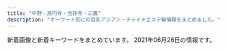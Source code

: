 ```yaml
---
title: "中野・高円寺・吉祥寺・三鷹"
description: "キーワード別にの巨乳アジアン・チャイナエステ嬢情報をまとめました。"
---
```


新着画像と新着キーワードをまとめています。
2021年06月26日の情報です。

<DmmAffiliateIns />
<KeywordTable
  shops={
    [
    {
        "keywords": {},
        "img_links": [
            "http://arm-esthe.com/staff/mai/01.jpg",
            "http://arm-esthe.com/staff/ann/01.jpg",
            "http://arm-esthe.com/images/s_staff.png",
            "http://arm-esthe.com/images/s_news.png",
            "http://arm-esthe.com/staff/hana/01.jpg",
            "http://arm-esthe.com/staff/haruka/01.jpg",
            "http://arm-esthe.com/images/staff_bj3.jpg",
            "http://arm-esthe.com/images/s_link.png",
            "http://arm-esthe.com/staff/yuyu/01.jpg",
            "http://arm-esthe.com/images/staff0.jpg",
            "http://arm-esthe.com/images/news_bj3.jpg",
            "http://arm-esthe.com/images/top.jpg"
        ],
        "name": "\u30d0\u30ca\u30ca",
        "station": "\u4e0a\u77f3\u795e\u4e95\u99c5\u5357\u53e3",
        "url": "http://arm-esthe.com/"
    },
    {
        "station": "JR\u4e2d\u91ce\u99c5\u5357\u53e3",
        "img_links": [
            "http://yumi-haru.work/sp/img/tel.jpg",
            "http://yumi-haru.work/img/bb.png",
            "http://yumi-haru.work/sp/img/add.jpg",
            "http://yumi-haru.work/sp/img/sta21.jpg",
            "http://yumi-haru.work/sp/img/info.jpg",
            "http://yumi-haru.work/sp/img/pic.jpg",
            "http://yumi-haru.work/img/sta20.jpg",
            "http://yumi-haru.work/sp/img/tit.jpg",
            "http://yumi-haru.work/sp/img/t-r.jpg",
            "http://yumi-haru.work/img/nos.jpg",
            "http://yumi-haru.work/sp/img/acc.jpg",
            "http://yumi-haru.work/sp/img/s8.jpg",
            "http://yumi-haru.work/sp/img/tel2.jpg",
            "http://yumi-haru.work/img/s21.jpg",
            "http://yumi-haru.work/sp/img/s21.jpg",
            "http://yumi-haru.work/sp/img/t-a.jpg",
            "http://yumi-haru.work/sp/img/t-s.jpg",
            "http://yumi-haru.work/sp/img/sys.jpg",
            "http://yumi-haru.work/img/s8.jpg",
            "http://yumi-haru.work/sp/img/time.jpg",
            "http://yumi-haru.work/img/sta8.jpg",
            "http://yumi-haru.work/sp/img/botton.jpg",
            "http://yumi-haru.work/img/s20.jpg",
            "http://yumi-haru.work/img/s3.jpg",
            "http://yumi-haru.work/img/sta21.jpg",
            "http://yumi-haru.work/img/s2.jpg",
            "http://yumi-haru.work/img/acc.jpg",
            "http://yumi-haru.work/img/th.png",
            "http://yumi-haru.work/sp/img/t-o.jpg",
            "http://yumi-haru.work/img/top2.png",
            "http://yumi-haru.work/sp/img/s20.jpg",
            "http://yumi-haru.work/sp/img/sta8.jpg",
            "http://yumi-haru.work/img/mo.png",
            "http://yumi-haru.work/img/sta3.jpg",
            "http://yumi-haru.work/sp/img/t-t.jpg",
            "http://yumi-haru.work/sp/img/s3.jpg",
            "http://yumi-haru.work/sp/img/sta20.jpg",
            "http://yumi-haru.work/sp/img/pc.jpg"
        ],
        "name": "\u3086\u307f\u306e\u306f\u308b",
        "keywords": {
            "86": 1,
            "C": 1,
            "88": 2,
            "85": 4,
            "D": 2,
            "87": 2
        },
        "url": "http://yumi-haru.work/"
    },
    {
        "img_links": [
            "http://k-angel.jpest.net/uploads//sites/40/2021/04/02-1.jpg",
            "http://k-angel.jpest.net/uploads//sites/40/2021/03/r4.jpg",
            "http://k-angel.jpest.net/uploads//sites/40/2021/04/17.jpg",
            "http://k-angel.jpest.net/uploads//sites/40/2021/04/58.jpg",
            "http://k-angel.jpest.net/uploads//sites/40/elementor/thumbs/17-p60rpfmgesx8c6uyzj1dijaozr5ruzy0coz4ha6k6s.jpg",
            "http://k-angel.jpest.net/uploads//sites/40/2021/03/r3.jpg",
            "http://k-angel.jpest.net/uploads//sites/40/2021/03/r6.jpg",
            "http://k-angel.jpest.net/uploads//sites/40/2021/04/03.jpg",
            "http://k-angel.jpest.net/uploads//sites/40/elementor/thumbs/03-p60rkojtuyf1n5rgqh39wqgsvmkyy32v168r4x87n8.jpg",
            "http://k-angel.jpest.net/uploads//sites/40/elementor/thumbs/02-1-p60rnbhj18107rxkc44lekicvjl1jijr284slvbg6s.jpg",
            "http://k-angel.jpest.net/uploads//sites/40/2021/03/r2.jpg",
            "http://k-angel.jpest.net/uploads//sites/40/2021/03/r1.jpg",
            "http://k-angel.jpest.net/uploads//sites/40/2021/04/g5.jpg",
            "http://k-angel.jpest.net/uploads//sites/40/2021/04/07.jpg",
            "http://k-angel.jpest.net/uploads//sites/40/2021/03/r5.jpg",
            "http://k-angel.jpest.net/uploads//sites/40/2021/04/g1-1.jpg",
            "http://k-angel.jpest.net/uploads//sites/40/2021/04/ami-1.jpg",
            "http://k-angel.jpest.net/uploads//sites/40/2021/04/g6.jpg",
            "http://k-angel.jpest.net/uploads//sites/40/elementor/thumbs/58-p60shh54avb6pe4l8neowgjqzkxzhx9q7hmlwglqk4.jpg",
            "http://k-angel.jpest.net/uploads//sites/40/elementor/thumbs/07-p60rlzjrco7drnv741emdelukw5bmy9fvmv14raj04.jpg"
        ],
        "name": "Angel\u30fb\u30a8\u30f3\u30b8\u30a7\u30eb",
        "station": "JR\u9ad8\u5186\u5bfa\u99c5\u5317\u53e3",
        "keywords": {
            "C": 34
        },
        "url": "http://k-angel.jpest.net/"
    },
    {
        "img_links": [
            "http://www.es-selene.link/templates_c/e1s.jpg",
            "http://www.es-selene.link/img/access/topimage.jpg",
            "http://www.es-selene.link/img/footer/tel.png",
            "http://www.es-selene.link/img/icon/close.png",
            "http://www.es-selene.link/img/recruit/topimage.jpg",
            "http://www.es-selene.link/img/header/tel.png",
            "http://www.es-selene.link/templates_c/e3s.jpg",
            "http://www.es-selene.link/img/header/tel_s.png",
            "http://www.es-selene.link/templates_c/e2s.jpg",
            "http://www.es-selene.link/staff/ena1.jpg",
            "http://www.es-selene.link/img/banner/rec.jpg",
            "http://www.es-selene.link/staff/haru1.jpg",
            "http://www.es-selene.link/templates_c/e3.jpg",
            "http://www.es-selene.link/templates_c/e1.jpg",
            "http://www.es-selene.link/templates_c/e2.jpg",
            "http://www.es-selene.link/staff/yui1.jpg"
        ],
        "name": "Selene*\u30bb\u30ec\u30fc\u30cd",
        "station": "JR\u6771\u4e2d\u91ce\u99c5\u6771\u53e3",
        "keywords": {
            "86": 3,
            "D": 4,
            "85": 3,
            "E": 4,
            "C": 14,
            "88": 3
        },
        "url": "http://www.es-selene.link/"
    },
    {
        "keywords": {},
        "name": "Candle \uff5e\u30ad\u30e3\u30f3\u30c9\u30eb\uff5e",
        "img_links": [],
        "station": "JR\u837b\u7aaa\u99c5\u5357\u53e3",
        "url": "https://firelady.iest.info/"
    },
    {
        "keywords": {},
        "img_links": [
            "http://oil-msg.com/satsuki/images/price_awaawa-2.png",
            "http://oil-msg.com/satsuki/images/price_oillymph.png",
            "http://oil-msg.com/satsuki/images/osirase.jpg",
            "http://oil-msg.com/satsuki/images/t-3.png",
            "http://oil-msg.com/satsuki/images/price_awaawa.png",
            "http://oil-msg.com/satsuki/images/p-2.jpg",
            "http://oil-msg.com/satsuki/images/back.png",
            "http://oil-msg.com/satsuki/images/campaign.jpg",
            "http://oil-msg.com/satsuki/images/p-5.jpg",
            "http://oil-msg.com/satsuki/images/bnr_restart.jpg",
            "http://oil-msg.com/satsuki/images/price_awaawa-1.png",
            "http://oil-msg.com/satsuki/images/p-1.jpg",
            "http://oil-msg.com/satsuki/images/p-3.jpg",
            "http://oil-msg.com/satsuki/images/p-6.jpg",
            "http://oil-msg.com/satsuki/images/p-4.jpg",
            "http://oil-msg.com/satsuki/images/price_awaawa-3.png",
            "http://oil-msg.com/satsuki/images/mainImages.jpg",
            "http://oil-msg.com/satsuki/images/special_campaign.jpg",
            "http://oil-msg.com/satsuki/images/symbol_red.png",
            "http://oil-msg.com/satsuki/images/price_other.png",
            "http://oil-msg.com/satsuki/images/osirase-1.jpg",
            "http://oil-msg.com/satsuki/images/copy.jpg"
        ],
        "url": "http://oil-msg.com/satsuki/",
        "name": "\u5f69\u6708",
        "station": "JR\u897f\u837b\u7aaa\u99c5\u5317\u53e3"
    },
    {
        "img_links": [],
        "station": "JR\u837b\u7aaa\u99c5\u5357\u53e3",
        "name": "kokoro",
        "url": "http://kokoro.tyo.cm/",
        "keywords": {}
    },
    {
        "keywords": {},
        "img_links": [
            "http://www.es-sanken.link/sp/img/mayu1.jpg",
            "http://www.es-sanken.link/sp/staff/kana.jpg",
            "http://www.es-sanken.link/images/int2.jpg",
            "http://www.es-sanken.link/sp/images/sys1.jpg",
            "http://www.es-sanken.link/images/up.png",
            "http://www.es-sanken.link/img/ayumi1.jpg",
            "http://www.es-sanken.link/images/3.jpg",
            "http://www.es-sanken.link/sp/images/news.jpg",
            "http://www.es-sanken.link/sp/staff/mai.jpg",
            "http://www.es-sanken.link/sp/images/topgirl.jpg",
            "http://www.es-sanken.link/sp/img/ayumi1.jpg",
            "http://www.es-sanken.link/sp/images/ac1.jpg",
            "http://www.es-sanken.link/images/news.jpg",
            "http://www.es-sanken.link/img/mayu1.jpg",
            "http://www.es-sanken.link/sp/images/comment.jpg",
            "http://www.es-sanken.link/staff/sayuri.jpg",
            "http://www.es-sanken.link/img/sayuri1.jpg",
            "http://www.es-sanken.link/images/sys2.jpg",
            "http://www.es-sanken.link/img/rina1.jpg",
            "http://www.es-sanken.link/staff/mayu.jpg",
            "http://www.es-sanken.link/sp/images/staff_t.jpg",
            "http://www.es-sanken.link/images/sys1.jpg",
            "http://www.es-sanken.link/images/tr.jpg",
            "http://www.es-sanken.link/sp/img/sayuri1.jpg",
            "http://www.es-sanken.link/sp/images/int1.jpg",
            "http://www.es-sanken.link/sp/images/sys2.jpg",
            "http://www.es-sanken.link/images/rec1.jpg",
            "http://www.es-sanken.link/staff/ayumi.jpg",
            "http://www.es-sanken.link/sp/staff/sayuri.jpg",
            "http://www.es-sanken.link/sp/img/rina1.jpg",
            "http://www.es-sanken.link/sp/staff/ayumi.jpg",
            "http://www.es-sanken.link/sp/images/int2.jpg",
            "http://www.es-sanken.link/sp/images/rec2.jpg",
            "http://www.es-sanken.link/sp/images/tel.jpg",
            "http://www.es-sanken.link/images/5.jpg",
            "http://www.es-sanken.link/images/interior_t.jpg",
            "http://www.es-sanken.link/images/tg.jpg",
            "http://www.es-sanken.link/images/sys3.jpg",
            "http://www.es-sanken.link/sp/staff/mayu.jpg",
            "http://www.es-sanken.link/images/sm.jpg",
            "http://www.es-sanken.link/images/2.jpg",
            "http://www.es-sanken.link/sp/images/rec1.jpg",
            "http://www.es-sanken.link/images/int1.jpg",
            "http://www.es-sanken.link/staff/mai.jpg",
            "http://www.es-sanken.link/images/6.jpg",
            "http://www.es-sanken.link/sp/images/newsb.png",
            "http://www.es-sanken.link/sp/images/footer.jpg",
            "http://www.es-sanken.link/images/4.jpg",
            "http://www.es-sanken.link/sp/img/mai1.jpg",
            "http://www.es-sanken.link/staff/rina.jpg",
            "http://www.es-sanken.link/img/mai1.jpg",
            "http://www.es-sanken.link/img/mai2.jpg",
            "http://www.es-sanken.link/sp/images/ac2.jpg",
            "http://www.es-sanken.link/images/ta.jpg",
            "http://www.es-sanken.link/images/rec2.jpg",
            "http://www.es-sanken.link/img/kana1.jpg",
            "http://www.es-sanken.link/sp/images/head.jpg",
            "http://www.es-sanken.link/sp/images/sys3.jpg",
            "http://www.es-sanken.link/sp/images/interior_t.jpg",
            "http://www.es-sanken.link/images/head.jpg",
            "http://www.es-sanken.link/sp/staff/rina.jpg",
            "http://www.es-sanken.link/images/staff_t.jpg",
            "http://www.es-sanken.link/staff/kana.jpg",
            "http://www.es-sanken.link/images/1.jpg",
            "http://www.es-sanken.link/sp/img/kana1.jpg"
        ],
        "station": "JR\u4e2d\u91ce\u99c5\u5317\u53e3",
        "url": "http://www.es-sanken.link",
        "name": "S\u30fb\u30a2\u30ed\u30de"
    },
    {
        "url": "https://jessica.relaxjp.com/",
        "name": "Jessica -\u30b8\u30a7\u30b7\u30ab-",
        "img_links": [
            "https://jessica.relaxjp.com/css/nav/nav-005.png",
            "https://jessica.relaxjp.com/css/nav/nav-006.png",
            "https://jessica.relaxjp.com/css/nav/nav-003.png",
            "https://jessica.relaxjp.com/css/nav/nav-004.png",
            "https://jessica.relaxjp.com/css/nav/nav-002.png",
            "https://jessica.relaxjp.com/css/top01.png",
            "https://jessica.relaxjp.com/css/staff/staff02.jpg",
            "https://jessica.relaxjp.com/css/staff/staff03.jpg",
            "https://jessica.relaxjp.com/css/staff/staff01.jpg",
            "https://jessica.relaxjp.com/css/nav/nav-001.png",
            "https://jessica.relaxjp.com/css/osusume02.jpg",
            "https://jessica.relaxjp.com/css/tel.png"
        ],
        "station": "JR\u837b\u7aaa\u99c5\u897f\u53e3",
        "keywords": {
            "C": 1,
            "89": 2,
            "87": 1,
            "D": 2
        }
    },
    {
        "img_links": [
            "http://massage-aroma.red/images/tel.png",
            "http://massage-aroma.red/images/cg08.jpg",
            "http://massage-aroma.red/images/qrc.png",
            "http://massage-aroma.red/images/r1.jpg",
            "http://massage-aroma.red/images/cg05.jpg",
            "http://massage-aroma.red/images/cg06.jpg",
            "http://massage-aroma.red/images/r2.jpg",
            "http://massage-aroma.red/images/r4.jpg",
            "http://massage-aroma.red/images/roser.png",
            "http://massage-aroma.red/images/b1.jpg",
            "http://massage-aroma.red/images/cg03.jpg",
            "http://massage-aroma.red/images/b5.jpg",
            "http://massage-aroma.red/images/b3.jpg",
            "http://massage-aroma.red/images/b6.jpg",
            "http://massage-aroma.red/images/cg02.jpg",
            "http://massage-aroma.red/images/b4.jpg",
            "http://massage-aroma.red/images/r3.jpg",
            "http://massage-aroma.red/images/cg01.jpg",
            "http://massage-aroma.red/images/card.jpg",
            "http://massage-aroma.red/images/kan.jpg",
            "http://massage-aroma.red/images/cg09.jpg",
            "http://massage-aroma.red/images/b2.jpg",
            "http://massage-aroma.red/images/rosel.png"
        ],
        "station": "\u4e2d\u91ce\u5742\u4e0a\u99c53\u756a\u53e3",
        "keywords": {
            "87": 6,
            "86": 31
        },
        "name": "\u5922\u6c17\u5206",
        "url": "http://massage-aroma.red/"
    },
    {
        "station": "JR\u963f\u4f50\u30f6\u8c37\u99c5\u5357\u53e3",
        "name": "\u4e21\u53ea\u732b\u30fb\u30ea\u30e3\u30f3\u30c1\u30fc\u30e2\u30fc",
        "img_links": [],
        "url": "http://twocats.jps.mn/",
        "keywords": {}
    },
    {
        "img_links": [
            "http://www.smamu.net/kei/view_obj/hd_top_mobile.png",
            "http://www.smamu.net/kei/pc_schedule/photo/1622424840-2.jpg",
            "http://www.smamu.net/kei/view_event/photo/news1622618057.jpg",
            "http://www.smamu.net/kei/view_event/photo/news1622617475.jpg",
            "http://www.smamu.net/kei/view_obj/p_head_price.png",
            "http://www.smamu.net/kei/news/photo/news1622426680.jpg",
            "http://www.smamu.net/kei/news/photo/news1622424840.jpg",
            "http://www.smamu.net/kei/view_obj/hd_tp_reserve_button.png",
            "http://www.smamu.net/kei/pc_schedule/photo/1622422960-1.jpg",
            "http://www.smamu.net/kei/view_obj/bottom_line_02.png",
            "http://www.smamu.net/kei/view_obj/bn_top_mobile.jpg",
            "http://www.smamu.net/kei/upload/20210602-085733main_cast_sayaka_sss.jpg",
            "http://www.smamu.net/kei/pc_schedule/photo/1622426680-1.jpg",
            "http://www.smamu.net/kei/view_obj/hd_top_information.png",
            "http://www.smamu.net/kei/upload/20210531-104118main_cast_asako_sss.jpg",
            "http://www.smamu.net/kei/view_obj/p_head_top.png",
            "http://www.smamu.net/kei/pc_schedule/photo/1622424840-1.jpg",
            "http://www.smamu.net/kei/news/photo/news1622422960.jpg",
            "http://www.smamu.net/kei/pc_schedule/photo/1622426680-2.jpg",
            "http://www.smamu.net/kei/upload/20210531-100654main_cast_miyuki_sss.jpg",
            "http://www.smamu.net/kei/pc_schedule/photo/m_noimage.jpg",
            "http://www.smamu.net/kei/pc_schedule/photo/1622423898-2.jpg",
            "http://www.smamu.net/kei/news/photo/news1622423898.jpg",
            "http://www.smamu.net/kei/pc_schedule/photo/1622423898-1.jpg",
            "http://www.smamu.net/kei/view_obj/price01.jpg",
            "http://www.smamu.net/kei/view_obj/hd_tp_reserve.png",
            "http://www.smamu.net/kei/view_obj/p_head_cast.png",
            "http://www.smamu.net/kei/view_obj/hd_top_newface.png",
            "http://www.smamu.net/kei/pc_schedule/photo/1622422960-2.jpg"
        ],
        "name": "\u6167 \uff5e\u3051\u3044\uff5e",
        "url": "http://www.smamu.net/kei/",
        "keywords": {},
        "station": "JR\u837b\u7aaa\u99c5\u5357\u53e3"
    },
    {
        "name": "\u732b\u5a18",
        "img_links": [
            "http://www.koibito.esturl.com/images/index_sm.png",
            "http://www.koibito.esturl.com/images/icon_info.png",
            "http://www.koibito.esturl.com/files/010.jpg",
            "http://www.koibito.esturl.com/files/004.jpg",
            "http://www.koibito.esturl.com/images/mainImg_sub.jpg",
            "http://www.koibito.esturl.com/images/icon_top.png",
            "http://www.koibito.esturl.com/files/002.jpg",
            "http://www.koibito.esturl.com/files/011.jpg",
            "http://www.koibito.esturl.com/images/icon_staff.png",
            "http://www.koibito.esturl.com/files/008.jpg",
            "http://www.koibito.esturl.com/files/001.jpg",
            "http://www.koibito.esturl.com/images/btn2.png",
            "http://www.koibito.esturl.com/files/009.jpg",
            "http://www.koibito.esturl.com/images/icon_tel.png",
            "http://www.koibito.esturl.com/files/005.jpg"
        ],
        "station": "JR\u4e2d\u91ce\u99c5\u5357\u53e3",
        "keywords": {
            "\u30bb\u30af\u30b7\u30fc": 1,
            "86": 8,
            "87": 24,
            "C": 4,
            "D": 28
        },
        "url": "http://www.koibito.esturl.com/"
    },
    {
        "keywords": {
            "C": 1
        },
        "url": "http://relax-free.info/rose/",
        "img_links": [
            "http://relax-free.info/rose/images/bill1.jpg",
            "http://relax-free.info/rose/images/t3.jpg",
            "http://relax-free.info/rose/images/bar-greeting.png",
            "http://relax-free.info/rose/images/s10.jpg",
            "http://relax-free.info/rose/images/s12.jpg",
            "http://relax-free.info/rose/images/bill5.jpg",
            "http://relax-free.info/rose/images/bill3.jpg",
            "http://relax-free.info/rose/images/t2.jpg",
            "http://relax-free.info/rose/images/s11.jpg",
            "http://relax-free.info/rose/images/s9.jpg",
            "http://relax-free.info/rose/images/bill4.jpg",
            "http://relax-free.info/rose/images/t4.jpg",
            "http://relax-free.info/rose/images/bill2.jpg",
            "http://relax-free.info/rose/images/bar-sejutu.png",
            "http://relax-free.info/rose/images/t1.jpg"
        ],
        "station": "JR\u6771\u4e2d\u91ce\u99c5\u897f\u53e3",
        "name": "\u30ed\u30fc\u30ba"
    },
    {
        "station": "\u9dfa\u30ce\u5bae\u99c5\u5317\u53e3",
        "name": "\u7965\u60a6 \u3057\u3087\u3046\u3048\u3064",
        "url": "http://relaxbest.net",
        "keywords": {
            "85": 1
        },
        "img_links": [
            "http://relaxbest.net/images/store/03.jpg",
            "http://relaxbest.net/staffPhoto/b20200202033738.jpg",
            "http://relaxbest.net/staffPhoto/s20200804090123.jpg",
            "http://relaxbest.net/staffPhoto/s20210516180630.jpg",
            "http://relaxbest.net/images/returnBtn.png",
            "http://relaxbest.net/images/store/05.jpg",
            "http://relaxbest.net/images/store/01.jpg",
            "http://relaxbest.net/images/store/04.jpg",
            "http://relaxbest.net/images/store/02.jpg",
            "http://relaxbest.net/js/sliderLine/slide_prev.png",
            "http://relaxbest.net/staffPhoto/s20200202033738.jpg",
            "http://relaxbest.net/staffPhoto/s20200904172838.jpg",
            "http://relaxbest.net/staffPhoto/b20200804090123.jpg",
            "http://relaxbest.net/staffPhoto/b20210516180630.jpg",
            "http://relaxbest.net/js/sliderLine/slide_next.png",
            "http://relaxbest.net/staffPhoto/b20200904172838.jpg",
            "http://relaxbest.net/uploadfiles/images/campaignRelaxbest3.jpg"
        ]
    },
    {
        "url": "https://seitai.tokyo/",
        "name": "\u6e05\u6574\u4f53",
        "keywords": {
            "E": 8
        },
        "img_links": [
            "https://seitai.tokyo/wp-content/themes/este/img/tel_footer.png",
            "https://seitai.tokyo/wp-content/themes/este/img/6.jpg",
            "https://seitai.tokyo/wp-content/themes/este/img/top-img03a.png",
            "https://seitai.tokyo/wp-content/uploads/2020/01/sacggihuojpa.jpg",
            "https://seitai.tokyo/wp-content/themes/este/img/2.jpg",
            "https://seitai.tokyo/wp-content/themes/este/img/tel_header.png",
            "https://seitai.tokyo/wp-content/themes/este/img/1.jpg",
            "https://seitai.tokyo/wp-content/themes/este/img/4.jpg",
            "https://seitai.tokyo/wp-content/themes/este/img/top-img01.png",
            "https://seitai.tokyo/wp-content/themes/este/img/tel.png",
            "https://seitai.tokyo/wp-content/themes/este/img/3.jpg",
            "https://seitai.tokyo/wp-content/themes/este/img/top-img04.png",
            "https://seitai.tokyo/wp-content/themes/este/img/tel02.png",
            "https://seitai.tokyo/wp-content/themes/este/img/top-img05.png",
            "https://seitai.tokyo/wp-content/themes/este/img/top-img02.png",
            "https://seitai.tokyo/wp-content/themes/este/img/5.jpg",
            "https://seitai.tokyo/wp-content/themes/este/img/8.jpg",
            "https://seitai.tokyo/wp-content/themes/este/img/7.jpg",
            "https://seitai.tokyo/wp-content/uploads/2020/01/sertdyfugihoa1.jpg"
        ],
        "station": "\u65b0\u9ad8\u5186\u5bfa\u99c52\u756a\u51fa\u53e3"
    },
    {
        "keywords": {
            "85": 20,
            "D": 40,
            "86": 20
        },
        "station": "JR\u963f\u4f50\u30f6\u8c37\u99c5\u5317\u53e3",
        "img_links": [
            "https://hitomebore.tyo.cm/images/tit_info.jpg",
            "https://hitomebore.tyo.cm/images/sp_tit_link.jpg",
            "https://hitomebore.tyo.cm/images/top.png",
            "https://hitomebore.tyo.cm/images/sp_tit_pick.jpg",
            "https://hitomebore.tyo.cm/images/room3.jpg",
            "https://hitomebore.tyo.cm/images/nav_link06.png",
            "https://hitomebore.tyo.cm/photos/sites/23/2021/06/2021061408265053.jpg",
            "https://hitomebore.tyo.cm/images/room4.jpg",
            "https://hitomebore.tyo.cm/images/nav_link01.png",
            "https://hitomebore.tyo.cm/images/nav_link07.png",
            "https://hitomebore.tyo.cm/images/sp_end.png",
            "https://hitomebore.tyo.cm/images/tit_link.jpg",
            "https://hitomebore.tyo.cm/images/navbar-top.jpg",
            "https://hitomebore.tyo.cm/images/nav_link03.png",
            "https://hitomebore.tyo.cm/images/tit_staff02.jpg",
            "https://hitomebore.tyo.cm/images/tit_staff.jpg",
            "https://hitomebore.tyo.cm/images/sp_tit_staff02.jpg",
            "https://hitomebore.tyo.cm/images/side_mobile.jpg",
            "https://hitomebore.tyo.cm/images/end.png",
            "https://hitomebore.tyo.cm/images/tit_face.jpg",
            "https://hitomebore.tyo.cm/images/nav_link04.png",
            "https://hitomebore.tyo.cm/images/nav_link08.png",
            "https://hitomebore.tyo.cm/images/room1.jpg",
            "https://hitomebore.tyo.cm/images/tit_pick.jpg",
            "https://hitomebore.tyo.cm/images/nav_link05.png",
            "https://hitomebore.tyo.cm/images/nav_link02.png",
            "https://hitomebore.tyo.cm/images/photo_1.jpg",
            "https://hitomebore.tyo.cm/photos/sites/23/2021/06/202106140826512.jpg",
            "https://hitomebore.tyo.cm/images/sp_photo_1.jpg",
            "https://hitomebore.tyo.cm/images/sp_tit_info.jpg",
            "https://hitomebore.tyo.cm/images/room2.jpg",
            "https://hitomebore.tyo.cm/images/sp_tit_staff.jpg"
        ],
        "url": "https://hitomebore.tyo.cm/",
        "name": "\u4e00\u76ee\u60da\u308c"
    },
    {
        "station": "JR\u837b\u7aaa\u99c5\u897f\u53e3",
        "img_links": [
            "https://mallow.relaxjp.com/css/staff/staff011-a.jpg",
            "https://mallow.relaxjp.com/css/staff/staff002-b.jpg",
            "https://mallow.relaxjp.com/css/staff/staff0006-b.jpg",
            "https://mallow.relaxjp.com/css/staff/staff12-a.jpg",
            "https://mallow.relaxjp.com/css/staff/staff13-b.jpg",
            "https://mallow.relaxjp.com/css/staff/staff03-a.jpg",
            "https://mallow.relaxjp.com/css/staff/staff008-a.jpg",
            "https://mallow.relaxjp.com/css/staff/staff15-a.jpg",
            "https://mallow.relaxjp.com/css/tel.png",
            "https://mallow.relaxjp.com/css/staff/staff011-b.jpg",
            "https://mallow.relaxjp.com/css/staff/staff008-b.jpg",
            "https://mallow.relaxjp.com/css/head01.jpg",
            "https://mallow.relaxjp.com/css/staff/staff0006-a.jpg",
            "https://mallow.relaxjp.com/css/nav/nav-005.jpg",
            "https://mallow.relaxjp.com/css/staff/staff09-a.jpg",
            "https://mallow.relaxjp.com/css/top02.jpg",
            "https://mallow.relaxjp.com/css/nav/nav-0003.jpg",
            "https://mallow.relaxjp.com/css/top03.jpg",
            "https://mallow.relaxjp.com/css/staff/staff09-b.jpg",
            "https://mallow.relaxjp.com/css/staff/staff14-a.jpg",
            "https://mallow.relaxjp.com/css/staff/staff04-a.jpg",
            "https://mallow.relaxjp.com/css/nav/nav-004.jpg",
            "https://mallow.relaxjp.com/css/cam0001.jpg",
            "https://mallow.relaxjp.com/css/staff/staff12-b.jpg",
            "https://mallow.relaxjp.com/css/nav/nav-0002.jpg",
            "https://mallow.relaxjp.com/css/nav/nav-006.jpg",
            "https://mallow.relaxjp.com/css/staff/staff13-a.jpg",
            "https://mallow.relaxjp.com/css/nav/nav-001.jpg",
            "https://mallow.relaxjp.com/css/staff/staff0001-a.jpg",
            "https://mallow.relaxjp.com/css/staff/staff002-a.jpg",
            "https://mallow.relaxjp.com/css/staff/staff001-b.jpg"
        ],
        "name": "\u30de\u30b7\u30e5\u30de\u30ed",
        "url": "https://mallow.relaxjp.com/",
        "keywords": {
            "C": 12
        }
    },
    {
        "name": "\u91d1\u306e\u6708",
        "keywords": {},
        "img_links": [],
        "url": "http://aes-heal.com/",
        "station": "\u4e0a\u77f3\u795e\u4e95\u99c5\u5317\u53e3"
    },
    {
        "keywords": {
            "86": 1,
            "85": 1,
            "C": 4,
            "88": 1,
            "90": 1
        },
        "station": "JR\u4e09\u9df9\u99c5\u5357\u53e3",
        "name": "\u30a8\u30b9\u30fb\u30c8\u30c3\u30d7",
        "url": "http://f-relax.net/",
        "img_links": [
            "http://f-relax.net/images/staff_09.jpg",
            "http://f-relax.net/girl/02.jpg",
            "http://f-relax.net/images/index_16.jpg",
            "http://f-relax.net/images/index_14.jpg",
            "http://f-relax.net/girl/03.jpg",
            "http://f-relax.net/images/sub_12.jpg",
            "http://f-relax.net/images/info_09.jpg",
            "http://f-relax.net/images/index_02.jpg",
            "http://f-relax.net/girl/04b.jpg",
            "http://f-relax.net/images/info.jpg",
            "http://f-relax.net/girl/01.jpg",
            "http://f-relax.net/images/rec.jpg",
            "http://f-relax.net/girl/04.jpg",
            "http://f-relax.net/images/rec_09.jpg",
            "http://f-relax.net/images/index_01.jpg",
            "http://f-relax.net/girl/01a.jpg",
            "http://f-relax.net/images/index_06.jpg",
            "http://f-relax.net/girl/01b.jpg",
            "http://f-relax.net/images/index_04.jpg",
            "http://f-relax.net/girl/02a.jpg",
            "http://f-relax.net/images/02.jpg",
            "http://f-relax.net/images/index_13.jpg",
            "http://f-relax.net/images/index_11.jpg",
            "http://f-relax.net/images/acc.jpg",
            "http://f-relax.net/images/index_12.jpg",
            "http://f-relax.net/girl/04a.jpg",
            "http://f-relax.net/images/01.jpg",
            "http://f-relax.net/girl/03b.jpg",
            "http://f-relax.net/images/line.jpg",
            "http://f-relax.net/girl/03a.jpg",
            "http://f-relax.net/images/index_05.jpg",
            "http://f-relax.net/images/index_07.jpg",
            "http://f-relax.net/girl/02b.jpg",
            "http://f-relax.net/images/index_03.jpg"
        ]
    },
    {
        "url": "https://www.kagura.tokyo/",
        "name": "\u3084\u3059\u3089\u304e\u51e6 \u82b1\u697d",
        "keywords": {},
        "station": "JR\u897f\u837b\u7aaa\u99c5\u5357\u53e3",
        "img_links": [
            "https://static.wixstatic.com/media/11062b_8b93d3d5a6584b69893408bb08e64122f000.jpg",
            "https://static.wixstatic.com/media/11062b_84f0c9aa252b4b2ab1114febc012eacbf000.jpg",
            "https://static.wixstatic.com/media/3f1889_42006b8157ef484d90a6ac233fe797a4~mv2_d_2300_3517_s_2.png",
            "https://static.wixstatic.com/media/3f1889_e91341eb203e4243bc92a5de17a173e2~mv2.png",
            "https://static.wixstatic.com/media/3f1889_8c2e9b0dd6a64ae4baaf64673e8f3f0f~mv2.jpg",
            "https://static.wixstatic.com/media/11062b_adfb71c8d3184c0da6217c56e72cfd34f000.jpg",
            "https://static.wixstatic.com/media/3f1889_ab8d2cf7913a412283ba6a9b444d2a6e~mv2.png",
            "https://static.wixstatic.com/media/3f1889_58413e37ea654920b1656e31163c4dc3~mv2.jpg",
            "https://static.wixstatic.com/media/3f1889_31b52551f2694c2f911b20e71ef2b3b2~mv2_d_2700_1600_s_2.jpg",
            "https://static.wixstatic.com/media/3f1889_734d04c2a52d4e95afc0c103f98beb36~mv2.jpg",
            "https://static.wixstatic.com/media/3f1889_365a1c01b11e45068c4432b93f9c4bae~mv2.png",
            "https://static.wixstatic.com/media/3f1889_fcd9b2e88eaf4467b0d433f465f82e29~mv2.jpg",
            "https://static.wixstatic.com/media/3f1889_8e4787061f714a468e91941852cf1eec~mv2_d_1599_4320_s_2.jpg",
            "https://static.wixstatic.com/media/3f1889_769941b5f63d44329a1797c335d938ee~mv2.png",
            "https://static.wixstatic.com/media/3f1889_df432e03872140c38add5b2746291971~mv2_d_1280_4830_s_2.png",
            "https://static.wixstatic.com/media/11062b_2042bb7351284f0f982e4787d37415e6f000.jpg",
            "https://static.wixstatic.com/media/3f1889_d5863990d0fb4ec5be54d7f6e68f3d5f~mv2.png"
        ]
    },
    {
        "name": "\u82b1\u706b",
        "keywords": {},
        "url": "http://hanabi.iest.jp/",
        "station": "\u6b66\u8535\u95a2\u99c5\u5357\u53e3",
        "img_links": [
            "http://hanabi.iest.jp/images/massage/massage_01a.jpg",
            "http://hanabi.iest.jp/images/index_page_top.png",
            "http://hanabi.iest.jp/images/massage/massage_02b.jpg",
            "http://hanabi.iest.jp/images/staff_image/staff_04b.jpg",
            "http://hanabi.iest.jp/images/massage/massage_03a.jpg",
            "http://hanabi.iest.jp/images/home/index_11.jpg",
            "http://hanabi.iest.jp/images/top/top_01.jpg",
            "http://hanabi.iest.jp/images/demo/slider/images/slide2.png",
            "http://hanabi.iest.jp/images/staff_image/staff_07a.jpg",
            "http://hanabi.iest.jp/images/home/index_tel.jpg",
            "http://hanabi.iest.jp/images/staff_image/staff_03b.jpg",
            "http://hanabi.iest.jp/images/staff_image/staff_03a.jpg",
            "http://hanabi.iest.jp/images/staff_image/staff_04a.jpg",
            "http://hanabi.iest.jp/images/staff_image/staff_010a.jpg",
            "http://hanabi.iest.jp/images/demo/slider/images/slide1.png",
            "http://hanabi.iest.jp/images/massage/massage_03b.jpg",
            "http://hanabi.iest.jp/images/staff_image/staff_06a.jpg",
            "http://hanabi.iest.jp/images/top/top_05.jpg",
            "http://hanabi.iest.jp/images/top/top_08.png",
            "http://hanabi.iest.jp/images/staff/staff_top.png",
            "http://hanabi.iest.jp/images/massage/massage_01b.jpg",
            "http://hanabi.iest.jp/images/massage/massage_04a.jpg",
            "http://hanabi.iest.jp/images/top/top_03.jpg",
            "http://hanabi.iest.jp/images/top/top_06.jpg",
            "http://hanabi.iest.jp/images/staff_image/staff_05b.jpg",
            "http://hanabi.iest.jp/images/staff_image/staff_05a.jpg",
            "http://hanabi.iest.jp/images/massage/massage_la.jpg",
            "http://hanabi.iest.jp/images/home/index_13.jpg",
            "http://hanabi.iest.jp/images/massage/massage_04b.jpg",
            "http://hanabi.iest.jp/images/staff_image/staff_09a.jpg",
            "http://hanabi.iest.jp/images/home/top.jpg",
            "http://hanabi.iest.jp/images/staff_image/staff_08a.jpg",
            "http://hanabi.iest.jp/images/massage/massage_02a.jpg",
            "http://hanabi.iest.jp/images/top/top_04.jpg",
            "http://hanabi.iest.jp/images/demo/slider/images/slide3.png",
            "http://hanabi.iest.jp/images/staff_one/staff_ba.png",
            "http://hanabi.iest.jp/images/top/top_02.jpg"
        ]
    },
    {
        "keywords": {},
        "name": "\u6843\u306e\u5fc3",
        "station": "JR\u897f\u837b\u7aaa\u99c5\u5357\u53e3",
        "url": "http://www.es-koi.link/",
        "img_links": [
            "http://www.es-koi.link/images/5.jpg",
            "http://www.es-koi.link/images/ais.jpg",
            "http://www.es-koi.link/images/sys2.jpg",
            "http://www.es-koi.link/img/mimi1.jpg",
            "http://www.es-koi.link/img/nana1.jpg",
            "http://www.es-koi.link/img/yuyu1.jpg",
            "http://www.es-koi.link/images/tel.jpg",
            "http://www.es-koi.link/images/7.jpg",
            "http://www.es-koi.link/images/interior_t.jpg",
            "http://www.es-koi.link/images/mobile.jpg",
            "http://www.es-koi.link/images/2.jpg",
            "http://www.es-koi.link/images/info.jpg",
            "http://www.es-koi.link/images/3.jpg",
            "http://www.es-koi.link/img/sayuri1.jpg",
            "http://www.es-koi.link/images/staff_t.jpg",
            "http://www.es-koi.link/images/line.png",
            "http://www.es-koi.link/images/int1.jpg",
            "http://www.es-koi.link/images/news.jpg",
            "http://www.es-koi.link/img/aoi1.jpg",
            "http://www.es-koi.link/images/sys1.jpg",
            "http://www.es-koi.link/images/8.jpg",
            "http://www.es-koi.link/images/head.jpg",
            "http://www.es-koi.link/images/6.jpg",
            "http://www.es-koi.link/img/raki1.jpg",
            "http://www.es-koi.link/images/int2.jpg"
        ]
    },
    {
        "url": "https://nakano-mensesthe.com/",
        "keywords": {},
        "station": "\u65b0\u4e2d\u91ce\u99c54\u756a\u51fa\u53e3",
        "img_links": [
            "https://nakano-mensesthe.com/room/esthe1.jpg",
            "https://nakano-mensesthe.com/menu/blog.png",
            "https://nakano-mensesthe.com/staff/aki-l1.jpg",
            "https://nakano-mensesthe.com/room/8.jpg",
            "https://nakano-mensesthe.com/room/esthe2.jpg",
            "https://nakano-mensesthe.com/images/clear.png",
            "https://nakano-mensesthe.com/staff/yuri-l1.jpg",
            "https://nakano-mensesthe.com/room/1.jpg",
            "https://nakano-mensesthe.com/images/footer-l.png",
            "https://nakano-mensesthe.com/2019/08/31/1.jpg",
            "https://nakano-mensesthe.com/staff/nana-l1.jpg",
            "https://nakano-mensesthe.com/staff/eri-s1.jpg",
            "https://nakano-mensesthe.com/menu/friend.png",
            "https://nakano-mensesthe.com/icon/twitter.png",
            "https://nakano-mensesthe.com/staff/nana-s1.jpg",
            "https://nakano-mensesthe.com/menu/gallery.png",
            "https://nakano-mensesthe.com/staff/aki-s1.jpg",
            "https://nakano-mensesthe.com/images/main1.jpg",
            "https://nakano-mensesthe.com/room/esthe3.jpg",
            "https://nakano-mensesthe.com/icon/line.png",
            "https://nakano-mensesthe.com/images/footer-r.png",
            "https://nakano-mensesthe.com/staff/eri-l1.jpg",
            "https://nakano-mensesthe.com/icon/yelp.png",
            "https://nakano-mensesthe.com/images/main-sp.jpg",
            "https://nakano-mensesthe.com/2020/12/21/eri.jpg",
            "https://nakano-mensesthe.com/staff/yuri-s1.jpg",
            "https://nakano-mensesthe.com/button/blog.png",
            "https://nakano-mensesthe.com/room/3.jpg",
            "https://nakano-mensesthe.com/link/mens-esthe.png",
            "https://nakano-mensesthe.com/button/staff.png",
            "https://nakano-mensesthe.com/icon/facebook.png",
            "https://nakano-mensesthe.com/menu/home.png",
            "https://nakano-mensesthe.com/2019/10/05/tenpo.jpg",
            "https://nakano-mensesthe.com/room/4.jpg",
            "https://nakano-mensesthe.com/images/header3.png",
            "https://nakano-mensesthe.com/menu/info.png",
            "https://nakano-mensesthe.com/room/7.jpg",
            "https://nakano-mensesthe.com/button/home.png",
            "https://nakano-mensesthe.com/room/2.jpg"
        ],
        "name": "\u6574\u4f53\u697d"
    },
    {
        "img_links": [],
        "name": "TIAMO \u30c6\u30a3\u30a2\u30e2",
        "url": "http://tiamo.est.cm/",
        "station": "JR\u837b\u7aaa\u99c5\u5357\u53e3",
        "keywords": {}
    },
    {
        "station": "JR\u5409\u7965\u5bfa\u99c5\u5317\u53e3",
        "url": "http://kirumihachimitui.xyz/",
        "name": "\u30a2\u30d9\u30ea\u30a2",
        "img_links": [
            "http://kirumihachimitui.xyz/webstyle/m1.png",
            "http://kirumihachimitui.xyz/uploads/210610/1-21061015002L27.jpg",
            "http://kirumihachimitui.xyz/uploads/allimg/210609/1-210609143133605.jpg",
            "http://kirumihachimitui.xyz/webstyle/m3.png",
            "http://kirumihachimitui.xyz/webstyle/tel2.png",
            "http://kirumihachimitui.xyz/uploads/210609/1-21060914355Dc.jpg",
            "http://kirumihachimitui.xyz/uploads/allimg/210609/1-210609143123115.jpg",
            "http://kirumihachimitui.xyz/webstyle/slide2-1.jpg",
            "http://kirumihachimitui.xyz/webstyle/m6.png",
            "http://kirumihachimitui.xyz/webstyle/tit1.png",
            "http://kirumihachimitui.xyz/uploads/210617/1-21061G53S0506.jpg",
            "http://kirumihachimitui.xyz/webstyle/m5.png",
            "http://kirumihachimitui.xyz/uploads/210611/1-210611140025336.jpg",
            "http://kirumihachimitui.xyz/uploads/allimg/210609/1-21060914310Y20.jpg",
            "http://kirumihachimitui.xyz/webstyle/slide2-4.jpg",
            "http://kirumihachimitui.xyz/webstyle/slide2-2.jpg",
            "http://kirumihachimitui.xyz/webstyle/m4.png",
            "http://kirumihachimitui.xyz/uploads/210617/1-21061G53UKc.jpg",
            "http://kirumihachimitui.xyz/webstyle/m2.png",
            "http://kirumihachimitui.xyz/uploads/210617/1-21061G5410NH.jpg",
            "http://kirumihachimitui.xyz/uploads/210617/1-21061G539391J.jpg",
            "http://kirumihachimitui.xyz/webstyle/cp-ttl.png",
            "http://kirumihachimitui.xyz/webstyle/h1.png",
            "http://kirumihachimitui.xyz/webstyle/cp-desc1.png",
            "http://kirumihachimitui.xyz/webstyle/slide2-3.jpg",
            "http://kirumihachimitui.xyz/uploads/allimg/210609/1-210609143142E3.jpg",
            "http://kirumihachimitui.xyz/webstyle/tit2.png",
            "http://kirumihachimitui.xyz/webstyle/cp-desc1sp.png",
            "http://kirumihachimitui.xyz/webstyle/tit3.png",
            "http://kirumihachimitui.xyz/webstyle/tit5.png",
            "http://kirumihachimitui.xyz/webstyle/toph.png",
            "http://kirumihachimitui.xyz/webstyle/open.png"
        ],
        "keywords": {
            "E": 7
        }
    },
    {
        "station": "\u65b9\u5357\u753a\u99c52\u756a\u51fa\u53e3",
        "keywords": {
            "D": 8,
            "E": 7
        },
        "img_links": [
            "https://cc-relax.com/wp-content/themes/este/img/2.jpg",
            "https://cc-relax.com/wp-content/themes/este/img/tel_footer.png",
            "https://cc-relax.com/wp-content/themes/este/img/top-img02g.png",
            "https://cc-relax.com/wp-content/themes/este/img/top-img04.png",
            "https://cc-relax.com/wp-content/themes/este/img/tel_header.png",
            "https://cc-relax.com/wp-content/uploads/2019/12/2i1ouyghcute.jpg",
            "https://cc-relax.com/wp-content/themes/este/img/call.png",
            "https://cc-relax.com/wp-content/themes/este/img/top-img01a.png",
            "https://cc-relax.com/wp-content/uploads/2019/12/21yucute.jpg",
            "https://cc-relax.com/wp-content/themes/este/img/3.jpg",
            "https://cc-relax.com/wp-content/themes/este/img/top-img01.png",
            "https://cc-relax.com/wp-content/themes/este/img/top-img01b.png",
            "https://cc-relax.com/wp-content/themes/este/img/top-img03.png",
            "https://cc-relax.com/wp-content/themes/este/img/4.jpg",
            "https://cc-relax.com/wp-content/uploads/2018/12/3122311221cute.jpg",
            "https://cc-relax.com/wp-content/uploads/2019/12/21iouhjgvcute.jpg",
            "https://cc-relax.com/wp-content/themes/este/img/1.jpg"
        ],
        "url": "https://cc-relax.com/",
        "name": "CUTE"
    },
    {
        "url": "http://relax-esthe.blue/",
        "name": "Cherry-\u30c1\u30a7\u30ea\u30fc-",
        "keywords": {},
        "img_links": [
            "http://relax-esthe.blue/images/cg4.jpg",
            "http://relax-esthe.blue/images/cg5.jpg",
            "http://relax-esthe.blue/images/s3.jpg",
            "http://relax-esthe.blue/images/mobile.jpg",
            "http://relax-esthe.blue/images/cg3.jpg",
            "http://relax-esthe.blue/images/s1.jpg",
            "http://relax-esthe.blue/images/s2.jpg",
            "http://relax-esthe.blue/images/cg1.jpg",
            "http://relax-esthe.blue/images/cg2.jpg",
            "http://relax-esthe.blue/images/s5.jpg",
            "http://relax-esthe.blue/images/cg6.jpg"
        ],
        "station": "\u4e95\u837b\u99c5\u5357\u53e3"
    },
    {
        "img_links": [
            "http://rabbit.relaxnabi.com/css/nav/nav-002.png",
            "http://rabbit.relaxnabi.com/css/nav/nav-001.png",
            "http://rabbit.relaxnabi.com/css/nav/nav-006.png",
            "http://rabbit.relaxnabi.com/css/top-right01.png",
            "http://rabbit.relaxnabi.com/css/tel.png",
            "http://rabbit.relaxnabi.com/css/top-right03.png",
            "http://rabbit.relaxnabi.com/css/nav/nav-003.png",
            "http://rabbit.relaxnabi.com/css/nav/nav-004.png",
            "http://rabbit.relaxnabi.com/css/baner.jpg",
            "http://rabbit.relaxnabi.com/css/staff/staff01.png",
            "http://rabbit.relaxnabi.com/css/staff/staff03.png",
            "http://rabbit.relaxnabi.com/css/nav/nav-005.png",
            "http://rabbit.relaxnabi.com/css/staff/staff02.png",
            "http://rabbit.relaxnabi.com/css/top-right02.png"
        ],
        "station": "JR\u837b\u7aaa\u99c5\u5317\u53e3",
        "name": "Rabbit -\u30e9\u30d3\u30c3\u30c8-",
        "keywords": {
            "88": 1,
            "87": 1,
            "C": 1,
            "D": 2,
            "89": 1
        },
        "url": "http://rabbit.relaxnabi.com/"
    },
    {
        "name": "SPA ONLY ONE",
        "img_links": [
            "http://spa-only-one.jpn.mn/images/mobile.jpg",
            "http://spa-only-one.jpn.mn/photos/sites/15/2018/05/2018052706445789.jpg",
            "http://spa-only-one.jpn.mn/photos/sites/15/2018/05/2018053001014078.jpg",
            "http://spa-only-one.jpn.mn/images/pick.jpg",
            "http://spa-only-one.jpn.mn/photos/sites/15/2018/05/2018052706473315.jpg",
            "http://spa-only-one.jpn.mn/photos/sites/15/2018/09/201809070336043.jpg",
            "http://spa-only-one.jpn.mn/photos/sites/15/2018/05/2018052706491571.jpg",
            "http://spa-only-one.jpn.mn/images/girl-z2.jpg",
            "http://spa-only-one.jpn.mn/photos/sites/15/2018/05/2018052706495271.jpg",
            "http://spa-only-one.jpn.mn/images/top.png",
            "http://spa-only-one.jpn.mn/images/s_staff.png",
            "http://spa-only-one.jpn.mn/photos/sites/15/2018/05/2018052706463940.jpg",
            "http://spa-only-one.jpn.mn/photos/sites/15/2018/05/2018052706482112.jpg",
            "http://spa-only-one.jpn.mn/images/s6.jpg",
            "http://spa-only-one.jpn.mn/images/girl-z1.jpg",
            "http://spa-only-one.jpn.mn/images/s5.jpg",
            "http://spa-only-one.jpn.mn/images/s_link.png",
            "http://spa-only-one.jpn.mn/images/news.jpg",
            "http://spa-only-one.jpn.mn/photos/sites/15/2020/06/2020062320024668.jpg",
            "http://spa-only-one.jpn.mn/photos/sites/15/2018/05/2018050703260387.jpg",
            "http://spa-only-one.jpn.mn/photos/sites/15/2019/06/2019062511372543-265x400.jpg",
            "http://spa-only-one.jpn.mn/images/s4.jpg",
            "http://spa-only-one.jpn.mn/photos/sites/15/2017/11/2017111706403963.jpg",
            "http://spa-only-one.jpn.mn/images/s2.jpg"
        ],
        "url": "http://spa-only-one.jpn.mn/",
        "station": "JR\u837b\u7aaa\u99c5\u5317\u53e3",
        "keywords": {
            "86": 3,
            "87": 1,
            "85": 1,
            "84": 1,
            "C": 18,
            "D": 4
        }
    },
    {
        "url": "http://happy.esnavi.work/",
        "station": "JR\u4e2d\u91ce\u99c5\u5317\u53e3",
        "img_links": [
            "http://happy.esnavi.work/room2.jpg",
            "http://happy.esnavi.work/room4.jpg",
            "http://happy.esnavi.work/2/uploadimg/1591883779.jpeg",
            "http://happy.esnavi.work/2/uploadimg/1593433507.jpeg",
            "http://happy.esnavi.work/top.jpg",
            "http://happy.esnavi.work/2/uploadimg/1622549567.jpeg",
            "http://happy.esnavi.work/2/uploadimg/1592489482.jpeg",
            "http://happy.esnavi.work/2/uploadimg/1623937602.jpeg",
            "http://happy.esnavi.work/2/uploadimg/1592499472.jpeg",
            "http://happy.esnavi.work/2/uploadimg/1618490450.jpeg",
            "http://happy.esnavi.work/2/uploadimg/1620041930.jpeg",
            "http://happy.esnavi.work/2/uploadimg/1595870725.jpeg",
            "http://happy.esnavi.work/room3.jpg",
            "http://happy.esnavi.work/mobile.jpg",
            "http://happy.esnavi.work/2/uploadimg/1591884128.jpeg",
            "http://happy.esnavi.work/room1.jpg"
        ],
        "keywords": {
            "90": 20,
            "C": 17,
            "\u80f8": 3,
            "89": 16,
            "88": 4
        },
        "name": "\u6fc0\u5b89\u7f8e\u4eba"
    },
    {
        "keywords": {},
        "url": "http://hasuko.work/",
        "img_links": [],
        "name": "\u306f\u3059\u3053",
        "station": "JR\u897f\u837b\u7aaa\u99c5\u5357\u53e3"
    },
    {
        "keywords": {
            "D": 1,
            "84": 1,
            "C": 7,
            "E": 1,
            "86": 1
        },
        "img_links": [
            "http://www.fuwafuwa-massage.work/img/botton.jpg",
            "http://www.fuwafuwa-massage.work/img/fla.jpg",
            "http://www.fuwafuwa-massage.work/img/mo.png",
            "http://www.fuwafuwa-massage.work/img/acc3.jpg",
            "http://www.fuwafuwa-massage.work/img/head.jpg",
            "http://www.fuwafuwa-massage.work/img/acc4.jpg",
            "http://www.fuwafuwa-massage.work/img/acc1.jpg",
            "http://www.fuwafuwa-massage.work/img/acc2.jpg",
            "http://www.fuwafuwa-massage.work/img/st29.jpg",
            "http://www.fuwafuwa-massage.work/img/st30.jpg"
        ],
        "url": "http://www.fuwafuwa-massage.work/",
        "name": "\u3075\u308f\u3075\u308f",
        "station": "JR\u4e2d\u91ce\u99c5\u5317\u53e3"
    },
    {
        "url": "https://su-rinpa.tokyo/",
        "img_links": [
            "https://su-rinpa.tokyo/wp-content/uploads/2019/11/8sauika.jpg",
            "https://su-rinpa.tokyo/wp-content/themes/este/img/3.jpg",
            "https://su-rinpa.tokyo/wp-content/themes/este/img/1.jpg",
            "https://su-rinpa.tokyo/wp-content/uploads/2019/11/8sakjhasasa.jpg",
            "https://su-rinpa.tokyo/wp-content/uploads/2019/11/satuysa.jpg",
            "https://su-rinpa.tokyo/wp-content/themes/este/img/top-img04.png",
            "https://su-rinpa.tokyo/wp-content/themes/este/img/top-img02.png",
            "https://su-rinpa.tokyo/wp-content/themes/este/img/top-img01.png",
            "https://su-rinpa.tokyo/wp-content/themes/este/img/tel.png",
            "https://su-rinpa.tokyo/wp-content/uploads/2019/11/saaaaaaajksa.jpg",
            "https://su-rinpa.tokyo/wp-content/themes/este/img/2.jpg",
            "https://su-rinpa.tokyo/wp-content/themes/este/img/tel01.png",
            "https://su-rinpa.tokyo/wp-content/themes/este/img/4.jpg"
        ],
        "station": "\u91ce\u65b9\u99c5\u5357\u53e3",
        "keywords": {
            "E": 4,
            "D": 11
        },
        "name": "\u6c34\u6676\u5bae-\u3059\u3044\u3057\u3087\u3046\u304d\u3085\u3046-"
    },
    {
        "url": "http://tiramisu-o.com/",
        "station": "JR\u837b\u7aaa\u99c5\u897f\u53e3",
        "img_links": [
            "http://tiramisu-o.com/images/index_24.jpg",
            "http://tiramisu-o.com/images/index_13.jpg",
            "http://tiramisu-o.com/images/link_11.jpg",
            "http://tiramisu-o.com/images/index_05.jpg",
            "http://tiramisu-o.com/images/girls_11.jpg",
            "http://tiramisu-o.com/images/index_09.jpg",
            "http://tiramisu-o.com/uploads/748d799dda38b94591609302af071dd7.jpg",
            "http://tiramisu-o.com/images/index_02.jpg",
            "http://tiramisu-o.com/images/index_18.jpg",
            "http://tiramisu-o.com/images/index_07.jpg",
            "http://tiramisu-o.com/images/index_22.jpg",
            "http://tiramisu-o.com/images/index_08.jpg",
            "http://tiramisu-o.com/uploads/74cae8e5ad5ff370a7835faa49a59ed0.jpg",
            "http://tiramisu-o.com/uploads/0576a8bf93edc11647c2e4e17ae1a0e1.jpg",
            "http://tiramisu-o.com/uploads/4e0b8c43eddabd91acede0412c242113.jpg",
            "http://tiramisu-o.com/images/photo_11.jpg",
            "http://tiramisu-o.com/uploads/a127317ec4f5d0dc2281168df4090856.jpg",
            "http://tiramisu-o.com/uploads/7c58aaecf422209a030b99bb8792a1cf.jpg",
            "http://tiramisu-o.com/my_work/images/pic1.png",
            "http://tiramisu-o.com/images/index_19.jpg",
            "http://tiramisu-o.com/images/photo_12.jpg",
            "http://tiramisu-o.com/uploads/01928d7157707ed584ed91afaee09aa7.jpg",
            "http://tiramisu-o.com/images/index_04.jpg",
            "http://tiramisu-o.com/images/index_17.jpg",
            "http://tiramisu-o.com/images/index_16.jpg",
            "http://tiramisu-o.com/uploads/ad5b83ad32836796dd7749edbda88c42.jpg",
            "http://tiramisu-o.com/images/index_15.jpg",
            "http://tiramisu-o.com/images/girls_13.jpg",
            "http://tiramisu-o.com/uploads/0f11fd28e7ec7bc3475d7e4d04d97321.jpg",
            "http://tiramisu-o.com/uploads/702c1288dd9843aabfbb06d182fec4f4.jpg",
            "http://tiramisu-o.com/images/index_03.jpg",
            "http://tiramisu-o.com/images/index_06.jpg",
            "http://tiramisu-o.com/images/index_20.jpg",
            "http://tiramisu-o.com/uploads/c16088aeb419267011cf1f6cb5153cea.jpg",
            "http://tiramisu-o.com/uploads/6f76cd9eaff23d5d6398e9d606a901d1.jpg",
            "http://tiramisu-o.com/uploads/8db399091a85c075e1f0d0901aa7d948.jpg",
            "http://tiramisu-o.com/uploads/5884fb095e084ab1c3fb3c13535db9d6.jpg",
            "http://tiramisu-o.com/uploads/ece2636e552ccdbaf2cac9f9eee51c28.jpg",
            "http://tiramisu-o.com/uploads/1a05c443783e211268f5fd91fee961e6.jpg",
            "http://tiramisu-o.com/images/index_10.jpg",
            "http://tiramisu-o.com/uploads/5978b51ecca66ca81d431bcaad128c75.jpg",
            "http://tiramisu-o.com/images/index_01.jpg",
            "http://tiramisu-o.com/images/index_23.jpg",
            "http://tiramisu-o.com/images/index_12.jpg",
            "http://tiramisu-o.com/uploads/a7263623a76fce9fd9e74e3c5231dde6.jpg",
            "http://tiramisu-o.com/uploads/7ad70e845e154bf3fac932727fb23777.jpg",
            "http://tiramisu-o.com/uploads/24dc578533fbd40c88dba3454a90df13.jpg"
        ],
        "keywords": {
            "85": 1,
            "87": 11,
            "E": 1,
            "86": 2,
            "90": 1,
            "D": 12,
            "C": 4,
            "88": 2
        },
        "name": "Tiramisu-\u30c6\u30a3\u30e9\u30df\u30b9-"
    },
    {
        "url": "https://x-aroma.com/",
        "station": "JR\u837b\u7aaa\u99c5\u5357\u53e3",
        "name": "\u30bd\u30d7\u30e9\u30ce",
        "keywords": {
            "C": 4,
            "E": 9,
            "F": 8,
            "D": 9
        },
        "img_links": [
            "https://x-aroma.com/wp-content/uploads/2019/06/11sop.jpg",
            "https://x-aroma.com/wp-content/uploads/2021/03/345678sop.jpg",
            "https://x-aroma.com/wp-content/themes/este/img/tel_header.png",
            "https://x-aroma.com/wp-content/uploads/2021/03/4567sop.jpg",
            "https://x-aroma.com/wp-content/uploads/2019/06/44sop.jpg",
            "https://x-aroma.com/wp-content/uploads/2021/03/1ruiksop.jpg",
            "https://x-aroma.com/wp-content/themes/este/img/tel_footer.png",
            "https://x-aroma.com/wp-content/uploads/2019/06/22sop.jpg",
            "https://x-aroma.com/wp-content/uploads/2019/12/98721sop.jpg",
            "https://x-aroma.com/wp-content/uploads/2019/12/211sop.jpg",
            "https://x-aroma.com/wp-content/uploads/2019/12/8765712sop.jpg",
            "https://x-aroma.com/wp-content/uploads/2021/03/897621sop.jpg",
            "https://x-aroma.com/wp-content/themes/este/img/call.png",
            "https://x-aroma.com/wp-content/uploads/2019/06/33sop.jpg",
            "https://x-aroma.com/wp-content/themes/este/img/1.jpg",
            "https://x-aroma.com/wp-content/uploads/2021/03/987261sop.jpg",
            "https://x-aroma.com/wp-content/uploads/2021/03/908765sop.jpg",
            "https://x-aroma.com/wp-content/themes/este/img/4.jpg",
            "https://x-aroma.com/wp-content/themes/este/img/2.jpg",
            "https://x-aroma.com/wp-content/themes/este/img/top-img01b.png",
            "https://x-aroma.com/wp-content/uploads/2021/03/9874567sop.jpg",
            "https://x-aroma.com/wp-content/themes/este/img/top-img02.png",
            "https://x-aroma.com/wp-content/themes/este/img/top-img01a.png",
            "https://x-aroma.com/wp-content/uploads/2021/03/2121sop.jpg",
            "https://x-aroma.com/wp-content/uploads/2019/12/98716sop.jpg",
            "https://x-aroma.com/wp-content/themes/este/img/3.jpg"
        ]
    },
    {
        "station": "\u65b0\u9ad8\u5186\u5bfa\u99c51\u756a\u51fa\u53e3",
        "name": "KoKoRo\u306e\u611b",
        "url": "http://kokochi.iest.info/",
        "img_links": [],
        "keywords": {}
    },
    {
        "img_links": [
            "https://aro-flower.com/wp-content/uploads/2018/12/121908765sa.jpg",
            "https://aro-flower.com/wp-content/uploads/2020/12/2908765sa.jpg",
            "https://aro-flower.com/wp-content/uploads/2018/12/tyfugihojska.jpg",
            "https://aro-flower.com/wp-content/themes/este/img/top-img03b.png",
            "https://aro-flower.com/wp-content/themes/este/img/6.jpg",
            "https://aro-flower.com/wp-content/themes/este/img/1.jpg",
            "https://aro-flower.com/wp-content/uploads/2019/09/wasedrftyguihoj.jpg",
            "https://aro-flower.com/wp-content/uploads/2019/11/xcvbnmkpojihugy.jpg",
            "https://aro-flower.com/wp-content/themes/este/img/4.jpg",
            "https://aro-flower.com/wp-content/themes/este/img/top-img03.png",
            "https://aro-flower.com/wp-content/themes/este/img/5.jpg",
            "https://aro-flower.com/wp-content/uploads/2020/09/897216908765sa.jpg",
            "https://aro-flower.com/wp-content/uploads/2019/01/sahoaaxsjlklslkla.jpg",
            "https://aro-flower.com/wp-content/themes/este/img/2.jpg",
            "https://aro-flower.com/wp-content/themes/este/img/top-img01.png",
            "https://aro-flower.com/wp-content/themes/este/img/3.jpg",
            "https://aro-flower.com/wp-content/themes/este/img/tel.png",
            "https://aro-flower.com/wp-content/uploads/2019/03/srdtyfugih.jpg",
            "https://aro-flower.com/wp-content/uploads/2020/12/1908765sa.jpg",
            "https://aro-flower.com/wp-content/themes/este/img/tel01.png"
        ],
        "url": "https://aro-flower.com/",
        "keywords": {
            "\u80f8": 3,
            "G": 3,
            "D": 16,
            "E": 11
        },
        "name": "Aroma Flower\uff5e\u30a2\u30ed\u30de\u30d5\u30e9\u30ef\u30fc\uff5e",
        "station": "JR\u963f\u4f50\u30f6\u8c37\u99c5\u5357\u53e3"
    },
    {
        "url": "http://www.e-himawari.work/",
        "keywords": {},
        "img_links": [
            "http://www.e-himawari.work/images/9.jpg",
            "http://www.e-himawari.work/images/tel.jpg",
            "http://www.e-himawari.work/images/int2.jpg",
            "http://www.e-himawari.work/images/11.jpg",
            "http://www.e-himawari.work/images/8.jpg",
            "http://www.e-himawari.work/img/ai2.jpg",
            "http://www.e-himawari.work/img/riri2.jpg",
            "http://www.e-himawari.work/img/yuna1.jpg",
            "http://www.e-himawari.work/img/ayumi3.jpg",
            "http://www.e-himawari.work/img/yuna2.jpg",
            "http://www.e-himawari.work/images/ta.jpg",
            "http://www.e-himawari.work/img/yuka1.jpg",
            "http://www.e-himawari.work/images/10.jpg",
            "http://www.e-himawari.work/img/ai1.jpg",
            "http://www.e-himawari.work/images/1.jpg",
            "http://www.e-himawari.work/images/rec1.jpg",
            "http://www.e-himawari.work/images/news.jpg",
            "http://www.e-himawari.work/img/momo2.jpg",
            "http://www.e-himawari.work/images/6.jpg",
            "http://www.e-himawari.work/images/int1.jpg",
            "http://www.e-himawari.work/images/2.jpg",
            "http://www.e-himawari.work/img/yuna3.jpg",
            "http://www.e-himawari.work/img/momo1.jpg",
            "http://www.e-himawari.work/img/ayaka1.jpg",
            "http://www.e-himawari.work/img/nana1.jpg",
            "http://www.e-himawari.work/images/7.jpg",
            "http://www.e-himawari.work/img/ayumi1.jpg",
            "http://www.e-himawari.work/img/kina2.jpg",
            "http://www.e-himawari.work/images/5.jpg",
            "http://www.e-himawari.work/images/sys.jpg",
            "http://www.e-himawari.work/images/rec2.jpg",
            "http://www.e-himawari.work/img/kina3.jpg",
            "http://www.e-himawari.work/images/interior_t.jpg",
            "http://www.e-himawari.work/img/yuka2.jpg",
            "http://www.e-himawari.work/img/kina1.jpg",
            "http://www.e-himawari.work/img/ai3.jpg",
            "http://www.e-himawari.work/img/yui2.jpg",
            "http://www.e-himawari.work/images/3.jpg",
            "http://www.e-himawari.work/images/staff_t.jpg",
            "http://www.e-himawari.work/images/mobile.jpg",
            "http://www.e-himawari.work/img/ayumi2.jpg",
            "http://www.e-himawari.work/images/4.jpg",
            "http://www.e-himawari.work/img/ayaka2.jpg",
            "http://www.e-himawari.work/img/nao1.jpg",
            "http://www.e-himawari.work/img/nao2.jpg",
            "http://www.e-himawari.work/img/ayaka3.jpg",
            "http://www.e-himawari.work/img/riri1.jpg",
            "http://www.e-himawari.work/images/up.png",
            "http://www.e-himawari.work/img/yui1.jpg",
            "http://www.e-himawari.work/images/head.jpg"
        ],
        "name": "\u6c34\u8272",
        "station": "JR\u837b\u7aaa\u99c5\u5357\u53e3"
    },
    {
        "name": "Juno\uff5e\u30b8\u30e5\u30ce\u30fc\uff5e",
        "keywords": {},
        "station": "JR\u837b\u7aaa\u99c5\u5357\u53e3",
        "url": "http://www.smamu.net/juno/",
        "img_links": [
            "http://www.smamu.net/juno/news/photo/1597114489.jpg",
            "http://www.smamu.net/juno/pc_schedule/photo/m_noimage.jpg",
            "http://www.smamu.net/juno/view_obj/hd_top_information.png",
            "http://www.smamu.net/juno/view_obj/hd_top_newface.png",
            "http://www.smamu.net/juno/news/photo/news1622198071.jpg",
            "http://www.smamu.net/juno/view_obj/p_head_price.png",
            "http://www.smamu.net/juno/pc_schedule/photo/1602148966-2.jpg",
            "http://www.smamu.net/juno/news/photo/news1597028346.jpg",
            "http://www.smamu.net/juno/view_obj/bn_top_mobile.jpg",
            "http://www.smamu.net/juno/view_obj/bn_top_reserve.jpg",
            "http://www.smamu.net/juno/news/photo/news1602148966.jpg",
            "http://www.smamu.net/juno/news/photo/1597025414.jpg",
            "http://www.smamu.net/juno/view_event/photo/news1597051332.jpg",
            "http://www.smamu.net/juno/view_obj/p_head_profile.png",
            "http://www.smamu.net/juno/pc_schedule/photo/1597053985-1.jpg",
            "http://www.smamu.net/juno/news/photo/news1608191494.jpg",
            "http://www.smamu.net/juno/pc_schedule/photo/1597114489-1.jpg",
            "http://www.smamu.net/juno/view_obj/p_head_cast.png",
            "http://www.smamu.net/juno/pc_schedule/photo/1602148966-1.jpg",
            "http://www.smamu.net/juno/pc_schedule/photo/1597025414-1.jpg",
            "http://www.smamu.net/juno/pc_schedule/photo/1597028346-1.jpg",
            "http://www.smamu.net/juno/news/photo/news1597053985.jpg",
            "http://www.smamu.net/juno/pc_schedule/photo/1597025414-2.jpg",
            "http://www.smamu.net/juno/view_obj/bottom_line_02.png",
            "http://www.smamu.net/juno/pc_schedule/photo/1608191494-2.jpg",
            "http://www.smamu.net/juno/view_event/photo/news1597050580.jpg",
            "http://www.smamu.net/juno/pc_schedule/photo/1598442628-1.jpg",
            "http://www.smamu.net/juno/upload/20210528-193516aya_1001sss.jpg",
            "http://www.smamu.net/juno/view_obj/hd_price_head.png",
            "http://www.smamu.net/juno/news/photo/1598442628.jpg",
            "http://www.smamu.net/juno/pc_schedule/photo/1597115329-2.jpg",
            "http://www.smamu.net/juno/news/photo/1597115329.jpg",
            "http://www.smamu.net/juno/view_obj/header_01.png",
            "http://www.smamu.net/juno/pc_schedule/photo/1597053985-2.jpg",
            "http://www.smamu.net/juno/pc_schedule/photo/1622198071-2.jpg",
            "http://www.smamu.net/juno/pc_schedule/photo/1597028346-2.jpg",
            "http://www.smamu.net/juno/pc_schedule/photo/1597115329-1.jpg",
            "http://www.smamu.net/juno/pc_schedule/photo/1597114489-2.jpg",
            "http://www.smamu.net/juno/pc_schedule/photo/1622198071-1.jpg",
            "http://www.smamu.net/juno/pc_schedule/photo/1608191494-1.jpg",
            "http://www.smamu.net/juno/view_event/photo/news1597032313.jpg",
            "http://www.smamu.net/juno/news/photo/1598442872.jpg",
            "http://www.smamu.net/juno/pc_schedule/photo/1598442872-1.jpg",
            "http://www.smamu.net/juno/view_obj/p_head_top.png"
        ]
    },
    {
        "station": "JR\u897f\u837b\u7aaa\u99c5\u5317\u53e3",
        "img_links": [
            "http://sei-ren.work/sp/menu/top.jpg",
            "http://sei-ren.work/sp/images/sys3.jpg",
            "http://sei-ren.work/sp/images/sisu_t.jpg",
            "http://sei-ren.work/sp/images/sys2.jpg",
            "http://sei-ren.work/sp/images/head.jpg",
            "http://sei-ren.work/images/int2.jpg",
            "http://sei-ren.work/sp/images/sys1.jpg",
            "http://sei-ren.work/sp/images/rec.jpg",
            "http://sei-ren.work/img/rin1.png",
            "http://sei-ren.work/images/head.jpg",
            "http://sei-ren.work/images/b2.jpg",
            "http://sei-ren.work/images/sys1.jpg",
            "http://sei-ren.work/sp/menu/staff.jpg",
            "http://sei-ren.work/images/sm.jpg",
            "http://sei-ren.work/sp/images/e3.jpg",
            "http://sei-ren.work/sp/images/news.jpg",
            "http://sei-ren.work/img/sizuka1.png",
            "http://sei-ren.work/sp/staff/sizuka.jpg",
            "http://sei-ren.work/img/yuki1.png",
            "http://sei-ren.work/sp/staff/riri.jpg",
            "http://sei-ren.work/images/staff_t.jpg",
            "http://sei-ren.work/sp/images/e6.jpg",
            "http://sei-ren.work/sp/images/interior_t.jpg",
            "http://sei-ren.work/staff/rin.jpg",
            "http://sei-ren.work/staff/emi.jpg",
            "http://sei-ren.work/staff/yuki.jpg",
            "http://sei-ren.work/sp/images/ac1.jpg",
            "http://sei-ren.work/images/interior_t.jpg",
            "http://sei-ren.work/sp/images/sisu1.png",
            "http://sei-ren.work/images/sys3.jpg",
            "http://sei-ren.work/images/sys2.jpg",
            "http://sei-ren.work/sp/images/newsb.png",
            "http://sei-ren.work/images/int1.jpg",
            "http://sei-ren.work/sp/images/e5.jpg",
            "http://sei-ren.work/staff/sizuka.jpg",
            "http://sei-ren.work/sp/images/int1.jpg",
            "http://sei-ren.work/sp/images/e2.jpg",
            "http://sei-ren.work/sp/img/sizuka1.png",
            "http://sei-ren.work/images/b1.jpg",
            "http://sei-ren.work/staff/riri.jpg",
            "http://sei-ren.work/images/sys4.jpg",
            "http://sei-ren.work/sp/images/s3.jpg",
            "http://sei-ren.work/sp/img/rin1.png",
            "http://sei-ren.work/sp/images/staff_t.jpg",
            "http://sei-ren.work/sp/images/e1.jpg",
            "http://sei-ren.work/sp/staff/rin.jpg",
            "http://sei-ren.work/sp/images/footer.png",
            "http://sei-ren.work/images/rec.jpg",
            "http://sei-ren.work/sp/img/riri1.png",
            "http://sei-ren.work/img/riri1.png",
            "http://sei-ren.work/sp/staff/yuki.jpg",
            "http://sei-ren.work/sp/images/s4.jpg",
            "http://sei-ren.work/sp/images/int2.png",
            "http://sei-ren.work/sp/menu/interior.jpg",
            "http://sei-ren.work/images/news.jpg",
            "http://sei-ren.work/images/b3.jpg",
            "http://sei-ren.work/sp/menu/sisu.jpg",
            "http://sei-ren.work/sp/img/yuki1.png",
            "http://sei-ren.work/img/emi1.png",
            "http://sei-ren.work/sp/images/s2.jpg",
            "http://sei-ren.work/sp/images/tel.jpg",
            "http://sei-ren.work/sp/images/topgirl.jpg",
            "http://sei-ren.work/images/tg.jpg",
            "http://sei-ren.work/sp/staff/emi.jpg",
            "http://sei-ren.work/sp/images/sys4.png",
            "http://sei-ren.work/sp/images/e4.jpg",
            "http://sei-ren.work/sp/img/emi1.png"
        ],
        "url": "http://sei-ren.work/",
        "keywords": {},
        "name": "\u6e05\u604b \uff5e\u305b\u3044\u308c\u3093\uff5e"
    },
    {
        "station": "\u4e0a\u4e95\u8349\u99c5\u5357\u53e3",
        "img_links": [
            "http://yuyu.est-u.com/images/staff_11a.jpg",
            "http://yuyu.est-u.com/images/index_02.jpg",
            "http://yuyu.est-u.com/images/index_01.jpg",
            "http://yuyu.est-u.com/images/s1.jpg",
            "http://yuyu.est-u.com/staff/moe/1.jpg"
        ],
        "name": "\u3086\u3046\u3086\u3046",
        "url": "http://yuyu.est-u.com/",
        "keywords": {
            "C": 7
        }
    },
    {
        "img_links": [
            "https://pureheart.tokyo/sites/default/files/pictures/2018-06/noa_001.jpg",
            "https://pureheart.tokyo/sites/default/files/pictures/2021-01/rize_004_1.jpg",
            "https://pureheart.tokyo/sites/default/files/pictures/2020-10/misaki_001.jpg",
            "https://pureheart.tokyo/sites/default/files/pictures/2018-09/miyuki_002_0.jpg",
            "https://pureheart.tokyo/sites/default/files/pictures/2020-06/20062201.jpg",
            "https://pureheart.tokyo/sites/default/files/pictures/2021-06/hikaru_001.jpg",
            "https://pureheart.tokyo/sites/default/files/inline-images/PA311702.jpg",
            "https://pureheart.tokyo/sites/default/files/styles/large/public/pictures/2021-06/hikaru_001.jpg",
            "https://pureheart.tokyo/sites/default/files/inline-images/PA311701.jpg",
            "https://pureheart.tokyo/sites/default/files/pictures/2020-04/erina_005.jpg",
            "https://pureheart.tokyo/sites/default/files/pictures/2021-05/21052701.jpg",
            "https://pureheart.tokyo/sites/default/files/pictures/2018-06/aya_001.jpg",
            "https://pureheart.tokyo/sites/default/files/styles/large/public/pictures/2020-10/misaki_001.jpg",
            "https://pureheart.tokyo/sites/default/files/pictures/2018-06/emi_001.jpg"
        ],
        "keywords": {
            "\u80f8": 2,
            "\u30bb\u30af\u30b7\u30fc": 1
        },
        "name": "Pure Heart",
        "url": "https://pureheart.tokyo/",
        "station": "JR\u837b\u7aaa\u99c5\u5317\u53e3"
    },
    {
        "station": "JR\u9ad8\u5186\u5bfa\u99c5\u5317\u53e3",
        "keywords": {
            "D": 4,
            "C": 13,
            "E": 3,
            "86": 7
        },
        "name": "\u65b0\u53f0\u5317",
        "url": "http://hakanai.tokyo/",
        "img_links": [
            "http://hakanai.tokyo/uploads/200703/1-200F314511G53.jpg",
            "http://hakanai.tokyo/uploads/200903/1-200Z3144H2605.jpg",
            "http://hakanai.tokyo/style/images/girl-z2.jpg",
            "http://hakanai.tokyo/uploads/200703/1-200F3144ZN57.jpg",
            "http://hakanai.tokyo/uploads/210623/1-210623123632638.jpg",
            "http://hakanai.tokyo/style/images/dt.jpg",
            "http://hakanai.tokyo/uploads/201225/1-2012251A2024P.jpg",
            "http://hakanai.tokyo/uploads/210623/1-210623123621608.jpg",
            "http://hakanai.tokyo/style/images/girl-z1.jpg",
            "http://hakanai.tokyo/style/images/room3.jpg",
            "http://hakanai.tokyo/uploads/210520/1-210520130QKZ.jpg",
            "http://hakanai.tokyo/style/images/mobile.jpg",
            "http://hakanai.tokyo/plus/images/room5.jpg",
            "http://hakanai.tokyo/style/images/room4.jpg",
            "http://hakanai.tokyo/uploads/201225/1-2012251A210T8.jpg",
            "http://hakanai.tokyo/style/images/top.png",
            "http://hakanai.tokyo/style/images/room2.jpg",
            "http://hakanai.tokyo/uploads/210623/1-210623123610M3.jpg",
            "http://hakanai.tokyo/style/images/room1.jpg",
            "http://hakanai.tokyo/uploads/200903/1-200Z3144JG54.jpg",
            "http://hakanai.tokyo/uploads/210112/1-21011215202O45.jpg",
            "http://hakanai.tokyo/style/images/end.jpg",
            "http://hakanai.tokyo/style/images/bj3.png",
            "http://hakanai.tokyo/uploads/201225/1-2012251A14GR.jpg",
            "http://hakanai.tokyo/uploads/210520/1-210520130S93Q.jpg",
            "http://hakanai.tokyo/uploads/210112/1-210112151943312.jpg",
            "http://hakanai.tokyo/style/images/staff_line.png",
            "http://hakanai.tokyo/uploads/210112/1-210112151422E5.jpg",
            "http://hakanai.tokyo/uploads/200903/1-200Z3144I92D.jpg",
            "http://hakanai.tokyo/uploads/210520/1-210520130RR45.jpg"
        ]
    },
    {
        "name": "STAR\u30e1\u30f3\u30ba\u30a8\u30b9\u30c6",
        "img_links": [
            "http://star-menz.com/430.png",
            "http://star-menz.com/prof/girl012.jpg",
            "http://star-menz.com/img/pic/main02.jpg",
            "http://star-menz.com/prof/girl08.jpg",
            "http://star-menz.com/prof/girl011.jpg",
            "http://star-menz.com/prof/girl09.jpg",
            "http://star-menz.com/prof/girl010.jpg",
            "https://www.tmpt3.com/img/loader.png"
        ],
        "url": "http://star-menz.com/",
        "station": "JR\u9ad8\u5186\u5bfa\u99c5\u5317\u53e3",
        "keywords": {
            "E": 1,
            "C": 2,
            "83": 2,
            "85": 1,
            "G": 6,
            "94": 1,
            "84": 1
        }
    },
    {
        "name": "\u30e9\u30ad\u30e5\u30a2",
        "img_links": [
            "http://lacure.oks.bz/photos/sites/19/2021/01/2021011112261516.jpg",
            "http://lacure.oks.bz/images/1.jpg",
            "http://lacure.oks.bz/photos/sites/19/2021/01/2021011112261593.jpg",
            "http://lacure.oks.bz/images/face_bj1.png",
            "http://lacure.oks.bz/images/room2.jpg",
            "http://lacure.oks.bz/photos/sites/19/2021/01/2021011112261794.jpg",
            "http://lacure.oks.bz/photos/sites/19/2021/01/2021011112261833.jpg",
            "http://lacure.oks.bz/images/pick.jpg",
            "http://lacure.oks.bz/images/m1.jpg",
            "http://lacure.oks.bz/photos/sites/19/2021/01/2021011112261438.jpg",
            "http://lacure.oks.bz/images/room3.jpg",
            "http://lacure.oks.bz/photos/sites/19/2021/01/2021011112261830.jpg",
            "http://lacure.oks.bz/photos/sites/19/2021/06/2021062510340497.jpg",
            "http://lacure.oks.bz/images/room1.jpg",
            "http://lacure.oks.bz/photos/sites/19/2021/01/2021011112394134.jpg",
            "http://lacure.oks.bz/photos/sites/19/2021/01/2021011112443789.jpg",
            "http://lacure.oks.bz/photos/sites/19/2019/02/2019021111235740-e1549851847368.jpg",
            "http://lacure.oks.bz/photos/sites/19/2021/01/202101111226158.jpg",
            "http://lacure.oks.bz/images/news.jpg",
            "http://lacure.oks.bz/photos/sites/19/2021/01/2021011112261964.jpg",
            "http://lacure.oks.bz/photos/sites/19/2021/01/2021011112393578.jpg",
            "http://lacure.oks.bz/images/m3.jpg",
            "http://lacure.oks.bz/images/m4.jpg",
            "http://lacure.oks.bz/images/top.jpg",
            "http://lacure.oks.bz/images/mobile.jpg",
            "http://lacure.oks.bz/images/s_staff.png",
            "http://lacure.oks.bz/photos/sites/19/2021/01/2021011112261455.jpg",
            "http://lacure.oks.bz/photos/sites/19/2020/06/2020062110315080.jpg",
            "http://lacure.oks.bz/photos/sites/19/2021/01/2021011112261781.jpg",
            "http://lacure.oks.bz/images/room4.jpg",
            "http://lacure.oks.bz/photos/sites/19/2021/01/2021011112261714.jpg",
            "http://lacure.oks.bz/images/m2.jpg",
            "http://lacure.oks.bz/images/face.jpg",
            "http://lacure.oks.bz/photos/sites/19/2021/01/2021011112261995.jpg",
            "http://lacure.oks.bz/photos/sites/19/2017/06/staff1-e1523757806454.jpg",
            "http://lacure.oks.bz/photos/sites/19/2021/01/2021010611082189.jpg",
            "http://lacure.oks.bz/photos/sites/19/2021/01/202101111226185.jpg"
        ],
        "url": "http://lacure.oks.bz/",
        "station": "JR\u837b\u7aaa\u99c5\u5357\u53e3",
        "keywords": {
            "87": 1,
            "\u30bb\u30af\u30b7\u30fc": 3,
            "85": 1,
            "86": 2,
            "C": 2,
            "D": 2
        }
    },
    {
        "url": "http://www.relaxation-hana.xyz/",
        "keywords": {
            "C": 12,
            "86": 8,
            "D": 12,
            "85": 8,
            "87": 8
        },
        "img_links": [
            "http://www.relaxation-hana.xyz/files/005-02.jpg",
            "http://www.relaxation-hana.xyz/images/btn2.png",
            "http://www.relaxation-hana.xyz/files/008-03.jpg",
            "http://www.relaxation-hana.xyz/files/004-02.jpg",
            "http://www.relaxation-hana.xyz/files/005-03.jpg",
            "http://www.relaxation-hana.xyz/images/icon_top.png",
            "http://www.relaxation-hana.xyz/files/006-02.jpg",
            "http://www.relaxation-hana.xyz/files/007.jpg",
            "http://www.relaxation-hana.xyz/files/004.jpg",
            "http://www.relaxation-hana.xyz/files/006-03.jpg",
            "http://www.relaxation-hana.xyz/files/001-02.jpg",
            "http://www.relaxation-hana.xyz/images/icon_staff.png",
            "http://www.relaxation-hana.xyz/images/icon_tel.png",
            "http://www.relaxation-hana.xyz/images/icon_info.png",
            "http://www.relaxation-hana.xyz/images/mainImg_sub.jpg",
            "http://www.relaxation-hana.xyz/files/007-03.jpg",
            "http://www.relaxation-hana.xyz/files/001-03.jpg",
            "http://www.relaxation-hana.xyz/files/004-03.jpg",
            "http://www.relaxation-hana.xyz/images/index_sm.png",
            "http://www.relaxation-hana.xyz/files/005.jpg",
            "http://www.relaxation-hana.xyz/files/007-02.jpg",
            "http://www.relaxation-hana.xyz/files/008.jpg",
            "http://www.relaxation-hana.xyz/files/008-02.jpg",
            "http://www.relaxation-hana.xyz/files/006.jpg",
            "http://www.relaxation-hana.xyz/files/001.jpg"
        ],
        "name": "\u30ea\u30e9\u30af\u30bc\u30fc\u30b7\u30e7\u30f3\u83ef",
        "station": "\u6771\u9ad8\u5186\u5bfa\u99c5"
    },
    {
        "url": "http://heal-rlx.com/",
        "keywords": {
            "\u30bb\u30af\u30b7\u30fc": 1
        },
        "station": "JR\u4e2d\u91ce\u99c5\u5357\u53e3",
        "name": "Angelica\u30fb\u30a2\u30f3\u30b8\u30a7\u30ea\u30ab",
        "img_links": [
            "http://heal-rlx.com/images/access/road1.jpg",
            "http://heal-rlx.com/images/access/road4.jpg",
            "http://heal-rlx.com/images/access/kanban.jpg",
            "http://heal-rlx.com/scdl/staff/10131.jpg",
            "http://heal-rlx.com/images/sptel.png",
            "http://heal-rlx.com/images/campaign1.jpg",
            "http://heal-rlx.com/scdl/staff/10101.jpg",
            "http://heal-rlx.com/scdl/staff/10102.jpg",
            "http://heal-rlx.com/images/access/road3.jpg",
            "http://heal-rlx.com/scdl/staff/10132.jpg",
            "http://heal-rlx.com/scdl/staff/10111.jpg",
            "http://heal-rlx.com/scdl/staff/10151.jpg",
            "http://heal-rlx.com/scdl/staff/10141.jpg",
            "http://heal-rlx.com/images/gallery/gallery03.jpg",
            "http://heal-rlx.com/scdl/staff/10051.jpg",
            "http://heal-rlx.com/images/sptod.png",
            "http://heal-rlx.com/images/gallery/gallery02.jpg",
            "http://heal-rlx.com/scdl/staff/10121.jpg",
            "http://heal-rlx.com/images/rec.jpg",
            "http://heal-rlx.com/scdl/staff/10071.jpg",
            "http://heal-rlx.com/scdl/staff/10041.jpg",
            "http://heal-rlx.com/images/access/roaddm.png",
            "http://heal-rlx.com/images/gallery/gallery01.jpg",
            "http://heal-rlx.com/scdl/staff/10011.jpg",
            "http://heal-rlx.com/images/access/road2.jpg",
            "http://heal-rlx.com/scdl/staff/10122.jpg",
            "http://heal-rlx.com/images/campaign2.jpg",
            "http://heal-rlx.com/scdl/staff/10031.jpg"
        ]
    },
    {
        "img_links": [
            "http://grace-ogikubo.link/_src/18502414/wechatimg276.jpg",
            "http://grace-ogikubo.link/_src/18502309/img20160905232400497638.png",
            "http://grace-ogikubo.link/_src/57111484/img20210617124938799138.png",
            "http://grace-ogikubo.link/_src/46513779/img20180515000939366224.png",
            "http://grace-ogikubo.link/_src/18502268/sign.png",
            "http://grace-ogikubo.link/_src/49556483/img20201029190543267488.png",
            "http://grace-ogikubo.link/_src/18502399/img20160907020750279447.png",
            "http://grace-ogikubo.link/_src/18502497/img20180515000939360533.png",
            "http://grace-ogikubo.link/_src/18502372/img20160907013218046305.png",
            "http://grace-ogikubo.link/_src/48517939/img20201002172121373632.png",
            "http://grace-ogikubo.link/_src/36050696/img20191009182552057053.png",
            "http://grace-ogikubo.link/_src/48518203/img20201002172121418956.png",
            "http://grace-ogikubo.link/_src/36050681/img20191009182552057053.png",
            "http://grace-ogikubo.link/_src/18502327/img20160906032301604001.png",
            "http://grace-ogikubo.link/_src/39132552/img20200128123935549821.png",
            "http://grace-ogikubo.link/_src/46513792/img20180515000939366224.png",
            "http://grace-ogikubo.link/_src/18502313/img20160905232432223316.png",
            "http://grace-ogikubo.link/_src/48517942/img20201002172121418956.png",
            "http://grace-ogikubo.link/_src/18502374/img20160907013313231455.png",
            "http://grace-ogikubo.link/_src/18502315/img20160905232445224246.png",
            "http://grace-ogikubo.link/_src/18502311/img20160905232411911726.png",
            "http://grace-ogikubo.link/_src/46513734/img20180515000939349207.png",
            "http://grace-ogikubo.link/_src/46513781/img20200128123935549821.png",
            "http://grace-ogikubo.link/_src/46513721/img20180515000939399763.png",
            "http://grace-ogikubo.link/_src/33847581/img20190304223459260987.png",
            "http://grace-ogikubo.link/_src/18502332/sign.png",
            "http://grace-ogikubo.link/_src/18502341/sign.png",
            "http://grace-ogikubo.link/_src/18502254/wechatimg583_20190422220513214.jpg",
            "http://grace-ogikubo.link/_src/18502257/_dsf0560.jpg",
            "http://grace-ogikubo.link/_src/18502424/img20180520131800398045.png",
            "http://grace-ogikubo.link/_src/18502282/bloc.png",
            "http://grace-ogikubo.link/_src/18502409/slider1.jpg",
            "http://grace-ogikubo.link/_src/18502412/1.jpg",
            "http://grace-ogikubo.link/_src/18502420/img20191001122905775719.png",
            "http://grace-ogikubo.link/_src/18502260/gg2.png",
            "http://grace-ogikubo.link/_src/33848820/img20180515000939321049.png",
            "http://grace-ogikubo.link/_src/49556469/img20201029190543267488.png",
            "http://grace-ogikubo.link/_src/46513773/img20191210193133198345.png",
            "http://grace-ogikubo.link/_src/18502283/toho.png",
            "http://grace-ogikubo.link/_src/38258164/img20191226185648441738.png",
            "http://grace-ogikubo.link/_src/46513788/img20180515000939349207.png",
            "http://grace-ogikubo.link/_src/18502410/slider2.jpg",
            "http://grace-ogikubo.link/_src/18502435/img20180514232217540570.png",
            "http://grace-ogikubo.link/_src/33848822/img20190708123951442965.png",
            "http://grace-ogikubo.link/_src/18502350/ss1.png",
            "http://grace-ogikubo.link/_src/18502408/slider4.jpg",
            "http://grace-ogikubo.link/_src/38258161/img20191226185648441738.png",
            "http://grace-ogikubo.link/_src/18502375/img20160907013331366028.png",
            "http://grace-ogikubo.link/_src/18502252/sign.png",
            "http://grace-ogikubo.link/_src/22329248/img20180515000939399763.png",
            "http://grace-ogikubo.link/_src/18502422/img20191001123048353708.png",
            "http://grace-ogikubo.link/_src/18502379/ss3.png",
            "http://grace-ogikubo.link/_src/18502270/xxxx.png",
            "http://grace-ogikubo.link/_src/18502411/slider3.jpg",
            "http://grace-ogikubo.link/_src/18502373/img20160907013250266894.png",
            "http://grace-ogikubo.link/_src/18502383/line4.png",
            "http://grace-ogikubo.link/_src/18502256/_dsf0551-hdr.jpg",
            "http://grace-ogikubo.link/_src/46513791/img20191210193133198345.png",
            "http://grace-ogikubo.link/_src/18502430/slider.jpg",
            "http://grace-ogikubo.link/_src/33847588/img20190708123951442965.png",
            "http://grace-ogikubo.link/_src/33848818/img20190304223459260987.png",
            "http://grace-ogikubo.link/_src/22329262/img20180515003004409500.png",
            "http://grace-ogikubo.link/_src/57111438/img20210617124938799138.png",
            "http://grace-ogikubo.link/_src/18502272/line1.png",
            "http://grace-ogikubo.link/_src/18502416/2.jpg",
            "http://grace-ogikubo.link/_src/18502255/wechatimg584_20190422220534557.jpg",
            "http://grace-ogikubo.link/_src/18502258/_dsf0569.jpg",
            "http://grace-ogikubo.link/_src/22326430/sign.png",
            "http://grace-ogikubo.link/_src/48518202/img20201002172121373632.png",
            "http://grace-ogikubo.link/_src/33847584/img20180515000939321049.png",
            "http://grace-ogikubo.link/_src/18502259/gg1.png",
            "http://grace-ogikubo.link/_src/18502284/tel2.png",
            "http://grace-ogikubo.link/_src/18502317/img20160905232518927313.png",
            "http://grace-ogikubo.link/_src/51290507/img20210426145721510745.png"
        ],
        "keywords": {},
        "url": "http://grace-ogikubo.link/",
        "station": "JR\u837b\u7aaa\u99c5\u5317\u53e3",
        "name": "\u30b0\u30ec\u30fc\u30b9"
    },
    {
        "name": "\u30ec\u30a4\u30f3\u30dc\u30fc",
        "url": "http://rainbow.esnavi.work/",
        "station": "JR\u837b\u7aaa\u99c5\u897f\u53e3",
        "img_links": [
            "http://rainbow.esnavi.work/mimi.jpg",
            "http://rainbow.esnavi.work/2020033010050746.jpg",
            "http://rainbow.esnavi.work/tit_staff03.png",
            "http://rainbow.esnavi.work/2020033010050818.jpg",
            "http://rainbow.esnavi.work/kanban.jpg",
            "http://rainbow.esnavi.work/sp_nav03.png",
            "http://rainbow.esnavi.work/sp_nav02.png",
            "http://rainbow.esnavi.work/2020022105445070.jpg",
            "http://rainbow.esnavi.work/sp_nav01.png",
            "http://rainbow.esnavi.work/2020022105435581.jpg",
            "http://rainbow.esnavi.work/sp_top.jpg"
        ],
        "keywords": {
            "C": 13,
            "84": 1,
            "88": 4,
            "D": 15,
            "86": 15,
            "E": 4
        }
    },
    {
        "name": "\u5922\u306e\u5bb6",
        "img_links": [
            "http://www.yumenoie.aromanv.com/photo_news/upimg/94881604b1c6bc3848_0.jpg",
            "http://www.yumenoie.aromanv.com/files/002.jpg",
            "http://www.yumenoie.aromanv.com/files/003.jpg",
            "http://www.yumenoie.aromanv.com/files/015-02.jpg",
            "http://www.yumenoie.aromanv.com/files/014-02.jpg",
            "http://www.yumenoie.aromanv.com/files/002-02.jpg",
            "http://www.yumenoie.aromanv.com/files/018-02.jpg",
            "http://www.yumenoie.aromanv.com/files/007.jpg",
            "http://www.yumenoie.aromanv.com/images/top-left01.jpg",
            "http://www.yumenoie.aromanv.com/files/004.jpg",
            "http://www.yumenoie.aromanv.com/files/016-02.jpg",
            "http://www.yumenoie.aromanv.com/files/004-02.jpg",
            "http://www.yumenoie.aromanv.com/files/003-02.jpg",
            "http://www.yumenoie.aromanv.com/files/001.jpg",
            "http://www.yumenoie.aromanv.com/photo_news/upimg/310986094b7210ac0d_0.jpg",
            "http://www.yumenoie.aromanv.com/files/014.jpg",
            "http://www.yumenoie.aromanv.com/files/009-02.jpg",
            "http://www.yumenoie.aromanv.com/images/m-top-right04.jpg",
            "http://www.yumenoie.aromanv.com/files/020.jpg",
            "http://www.yumenoie.aromanv.com/files/005-02.jpg",
            "http://www.yumenoie.aromanv.com/photo_news/upimg/99298609ca43c21470_1.jpg",
            "http://www.yumenoie.aromanv.com/images/m-top-right02.jpg",
            "http://www.yumenoie.aromanv.com/files/007-02.jpg",
            "http://www.yumenoie.aromanv.com/files/013-02.jpg",
            "http://www.yumenoie.aromanv.com/images/m-top-right01.jpg",
            "http://www.yumenoie.aromanv.com/images/m-left.jpg",
            "http://www.yumenoie.aromanv.com/files/010-02.jpg",
            "http://www.yumenoie.aromanv.com/files/017-02.jpg",
            "http://www.yumenoie.aromanv.com/files/009.jpg",
            "http://www.yumenoie.aromanv.com/files/020-02.jpg",
            "http://www.yumenoie.aromanv.com/images/m-right.jpg",
            "http://www.yumenoie.aromanv.com/files/010.jpg",
            "http://www.yumenoie.aromanv.com/images/m-yejiao.jpg",
            "http://www.yumenoie.aromanv.com/files/021-02.jpg",
            "http://www.yumenoie.aromanv.com/files/012-02.jpg",
            "http://www.yumenoie.aromanv.com/photo_news/upimg/765155fc710510dd3a_0.jpg",
            "http://www.yumenoie.aromanv.com/files/012.jpg",
            "http://www.yumenoie.aromanv.com/photo_news/upimg/9395860b9a822ecd04_0.jpg",
            "http://www.yumenoie.aromanv.com/files/022-02.jpg",
            "http://www.yumenoie.aromanv.com/images/m-top-right03.jpg",
            "http://www.yumenoie.aromanv.com/files/011.jpg",
            "http://www.yumenoie.aromanv.com/files/006.jpg",
            "http://www.yumenoie.aromanv.com/photo_news/upimg/473076013a2f5de951_0.jpg",
            "http://www.yumenoie.aromanv.com/files/005.jpg",
            "http://www.yumenoie.aromanv.com/photo_news/upimg/402235fb7410b2aa2b_0.jpg",
            "http://www.yumenoie.aromanv.com/files/013.jpg",
            "http://www.yumenoie.aromanv.com/files/019.jpg",
            "http://www.yumenoie.aromanv.com/files/021.jpg",
            "http://www.yumenoie.aromanv.com/photo_news/upimg/4305560a330f063115_0.jpg",
            "http://www.yumenoie.aromanv.com/files/006-02.jpg",
            "http://www.yumenoie.aromanv.com/files/001-02.jpg",
            "http://www.yumenoie.aromanv.com/files/017.jpg",
            "http://www.yumenoie.aromanv.com/photo_news/upimg/429586077e104944f5_1.jpg",
            "http://www.yumenoie.aromanv.com/images/call.png",
            "http://www.yumenoie.aromanv.com/images/m-top02.jpg",
            "http://www.yumenoie.aromanv.com/files/011-02.jpg",
            "http://www.yumenoie.aromanv.com/photo_news/upimg/47433607e8ffeabe69_1.jpg",
            "http://www.yumenoie.aromanv.com/files/018.jpg",
            "http://www.yumenoie.aromanv.com/photo_news/upimg/4060160640b183d8d9_0.jpg",
            "http://www.yumenoie.aromanv.com/files/022.jpg",
            "http://www.yumenoie.aromanv.com/images/m-head.jpg",
            "http://www.yumenoie.aromanv.com/files/016.jpg",
            "http://www.yumenoie.aromanv.com/files/019-02.jpg",
            "http://www.yumenoie.aromanv.com/photo_news/upimg/2306160408316d7528_0.jpg",
            "http://www.yumenoie.aromanv.com/photo_news/upimg/50542603347d614cd1_0.jpg",
            "http://www.yumenoie.aromanv.com/files/015.jpg"
        ],
        "keywords": {
            "C": 8,
            "F": 2,
            "86": 16,
            "D": 30,
            "87": 24
        },
        "url": "http://www.yumenoie.aromanv.com/",
        "station": "\u4e0a\u77f3\u795e\u4e95\u99c5\u5357\u53e3"
    },
    {
        "url": "https://yu-rinpa.tokyo/",
        "img_links": [
            "https://yu-rinpa.tokyo/wp-content/themes/este/img/top-img02.png",
            "https://yu-rinpa.tokyo/wp-content/themes/este/img/4.jpg",
            "https://yu-rinpa.tokyo/wp-content/uploads/2019/06/3shiaosja.jpg",
            "https://yu-rinpa.tokyo/wp-content/uploads/2019/06/1sahuishjasa.jpg",
            "https://yu-rinpa.tokyo/wp-content/themes/este/img/2.jpg",
            "https://yu-rinpa.tokyo/wp-content/uploads/2018/12/4388fd7381a30d84934c3516c70a269a.jpg",
            "https://yu-rinpa.tokyo/wp-content/themes/este/img/top-img04.png",
            "https://yu-rinpa.tokyo/wp-content/themes/este/img/tel01.png",
            "https://yu-rinpa.tokyo/wp-content/uploads/2019/06/1sahioaja.jpg",
            "https://yu-rinpa.tokyo/wp-content/themes/este/img/tel.png",
            "https://yu-rinpa.tokyo/wp-content/uploads/2018/12/warestd78.jpg",
            "https://yu-rinpa.tokyo/wp-content/themes/este/img/top-img03.png",
            "https://yu-rinpa.tokyo/wp-content/themes/este/img/3.jpg",
            "https://yu-rinpa.tokyo/wp-content/themes/este/img/top-img01.png",
            "https://yu-rinpa.tokyo/wp-content/uploads/2019/06/1saihoaujaa.jpg",
            "https://yu-rinpa.tokyo/wp-content/themes/este/img/1.jpg"
        ],
        "name": "\u30e6\u30a6\u30a2\u30f3\u30c9\u30df\u30fc",
        "station": "JR\u4e2d\u91ce\u99c5\u5317\u53e3",
        "keywords": {
            "C": 4,
            "D": 17
        }
    },
    {
        "keywords": {
            "88": 2,
            "85": 12,
            "83": 4,
            "D": 38,
            "86": 14,
            "E": 5,
            "87": 10,
            "\u30bb\u30af\u30b7\u30fc": 1
        },
        "url": "http://sweet-honey.jpn.mn/",
        "name": "\u30b9\u30a4\u30fc\u30c8\u30cf\u30cb\u30fc",
        "img_links": [
            "http://sweet-honey.jpn.mn/photos/sites/68/2021/02/2021022218491863.jpg",
            "http://sweet-honey.jpn.mn/photos/sites/68/2021/04/2021040516200092.jpg",
            "http://sweet-honey.jpn.mn/photos/sites/68/2020/12/2020121102071696.jpg",
            "http://sweet-honey.jpn.mn/photos/sites/68/2021/04/202104251528277.jpg",
            "http://sweet-honey.jpn.mn/images/side_link03.png",
            "http://sweet-honey.jpn.mn/images/room4.jpg",
            "http://sweet-honey.jpn.mn/photos/sites/68/2020/06/2020060401530098.jpg",
            "http://sweet-honey.jpn.mn/photos/sites/68/2021/04/2021042515260441.jpg",
            "http://sweet-honey.jpn.mn/images/side_link02.png",
            "http://sweet-honey.jpn.mn/images/room2.jpg",
            "http://sweet-honey.jpn.mn/photos/sites/68/2020/10/2020102804385899.jpg",
            "http://sweet-honey.jpn.mn/images/room5.jpg",
            "http://sweet-honey.jpn.mn/photos/sites/68/2021/06/2021061016221129.jpg",
            "http://sweet-honey.jpn.mn/photos/sites/68/2021/03/202103011433454.jpg",
            "http://sweet-honey.jpn.mn/photos/sites/68/2021/01/2021012112500887.jpg",
            "http://sweet-honey.jpn.mn/images/room1.jpg",
            "http://sweet-honey.jpn.mn/photos/sites/68/2021/03/202103011433158.jpg",
            "http://sweet-honey.jpn.mn/photos/sites/68/2019/12/2019122903172723.jpg",
            "http://sweet-honey.jpn.mn/images/room4.png",
            "http://sweet-honey.jpn.mn/images/mainimg01.png",
            "http://sweet-honey.jpn.mn/photos/sites/68/2021/03/202103011432261.jpg",
            "http://sweet-honey.jpn.mn/photos/sites/68/2021/05/2021051510364881.jpg",
            "http://sweet-honey.jpn.mn/photos/sites/68/2021/04/2021042914565676.jpg",
            "http://sweet-honey.jpn.mn/images/side_link01.png",
            "http://sweet-honey.jpn.mn/images/ico01.png",
            "http://sweet-honey.jpn.mn/photos/sites/68/2019/12/2019122903172745.jpg",
            "http://sweet-honey.jpn.mn/images/mainimg02.png",
            "http://sweet-honey.jpn.mn/photos/sites/68/2021/06/2021061810172058.jpg",
            "http://sweet-honey.jpn.mn/photos/sites/68/2021/02/202102191912083.jpg",
            "http://sweet-honey.jpn.mn/photos/sites/68/2019/12/2019121009263189.jpg",
            "http://sweet-honey.jpn.mn/photos/sites/68/2021/06/202106181016486.jpg",
            "http://sweet-honey.jpn.mn/images/room2.png",
            "http://sweet-honey.jpn.mn/photos/sites/68/2020/06/2020060401504832.jpg",
            "http://sweet-honey.jpn.mn/photos/sites/68/2021/03/2021030114320278.jpg",
            "http://sweet-honey.jpn.mn/photos/sites/68/2020/11/2020111901322238.jpg"
        ],
        "station": "JR\u837b\u7aaa\u99c5\u897f\u53e32"
    },
    {
        "url": "http://www.come0.work/",
        "img_links": [
            "http://www.come0.work/uploads/201102/1-201102105649605.jpg",
            "http://www.come0.work/uploads/201110/1-201110102F2323.jpg",
            "http://www.come0.work/templets/default/picture/top01.png",
            "http://www.come0.work/templets/default/picture/top02.png",
            "http://www.come0.work/templets/default/picture/top03.png",
            "http://www.come0.work/templets/default/picture/tit2.jpg",
            "http://www.come0.work/{dede:global.cfg_templets_skin/}/picture/cg02.jpg",
            "http://www.come0.work/templets/default/picture/tit1.jpg",
            "http://www.come0.work/uploads/201102/1-201102105636225.jpg",
            "http://www.come0.work/templets/default/picture/tit5.jpg",
            "http://www.come0.work/templets/default/picture/sys1.jpg",
            "http://www.come0.work/templets/default/picture/footer.png",
            "http://www.come0.work/templets/default/picture/stal.png",
            "http://www.come0.work/templets/default/picture/tit3.jpg",
            "http://www.come0.work/templets/default/picture/tit4.jpg",
            "http://www.come0.work/{dede:global.cfg_templets_skin/}/picture/cg01.jpg"
        ],
        "keywords": {
            "\u4e73": 1
        },
        "station": "JR\u4e2d\u91ce\u99c5\u5357\u53e3",
        "name": "\u591c\u6765\u9999"
    },
    {
        "station": "JR\u963f\u4f50\u30f6\u8c37\u99c5\u5317\u53e3",
        "keywords": {},
        "img_links": [
            "http://massage.black/images/s02.jpg",
            "http://massage.black/images/info.png",
            "http://massage.black/images/img04.jpg",
            "http://massage.black/images/kan.jpg",
            "http://massage.black/images/s01.jpg",
            "http://massage.black/images/s03.jpg",
            "http://massage.black/images/qr.jpg",
            "http://massage.black/images/img02.jpg"
        ],
        "name": "\u693f",
        "url": "http://massage.black/"
    },
    {
        "name": "\u30b7\u30e7\u30b3\u30e9",
        "url": "http://es-chocolat.xyz/",
        "keywords": {
            "86": 32,
            "85": 13,
            "87": 8,
            "84": 9
        },
        "img_links": [
            "http://es-chocolat.xyz/_src/22138721/3_20181127194254125.jpg",
            "http://es-chocolat.xyz/_src/50013742/stafflist.png",
            "http://es-chocolat.xyz/_src/18134382/bktotop.png",
            "http://es-chocolat.xyz/_src/33130032/navi_04.png",
            "http://es-chocolat.xyz/_src/18134019/3_15.png",
            "http://es-chocolat.xyz/_src/33130059/sign.png",
            "http://es-chocolat.xyz/_src/22138581/sign.png",
            "http://es-chocolat.xyz/_src/44966949/stafflist.png",
            "http://es-chocolat.xyz/_src/44966941/bktotop.png",
            "http://es-chocolat.xyz/_src/18134379/sign.png",
            "http://es-chocolat.xyz/_src/18134131/navi_04.png",
            "http://es-chocolat.xyz/_src/44966934/bottom.png",
            "http://es-chocolat.xyz/_src/18134424/s2_20171130213856051.png",
            "http://es-chocolat.xyz/_src/18134416/navi2_04.png",
            "http://es-chocolat.xyz/_src/22138562/2_20181127194254098.jpg",
            "http://es-chocolat.xyz/_src/20562449/bottom.png",
            "http://es-chocolat.xyz/_src/18134357/navi_04.png",
            "http://es-chocolat.xyz/_src/44966950/wechatimg32.jpg",
            "http://es-chocolat.xyz/_src/18134398/navi_02.png",
            "http://es-chocolat.xyz/_src/18134314/3_15.png",
            "http://es-chocolat.xyz/_src/22138584/bktotop.png",
            "http://es-chocolat.xyz/_src/50013774/sign.png",
            "http://es-chocolat.xyz/_src/22138622/3_20181127194254125.jpg",
            "http://es-chocolat.xyz/_src/18134089/7.jpg",
            "http://es-chocolat.xyz/_src/33627570/695c3f0fd79807afc049cea9c67e75e.jpg",
            "http://es-chocolat.xyz/_src/18134319/bktolist.png",
            "http://es-chocolat.xyz/_src/50013797/stafflist.png",
            "http://es-chocolat.xyz/_src/18134040/22.png",
            "http://es-chocolat.xyz/_src/50013770/bottom.png",
            "http://es-chocolat.xyz/_src/33130661/img20190609213421023161.png",
            "http://es-chocolat.xyz/_src/49902398/32.pic.jpg",
            "http://es-chocolat.xyz/_src/22138556/3_15.png",
            "http://es-chocolat.xyz/_src/18134402/navi_04.png",
            "http://es-chocolat.xyz/_src/18134154/22.png",
            "http://es-chocolat.xyz/_src/49902396/31.jpg",
            "http://es-chocolat.xyz/_src/18134312/navi_04.png",
            "http://es-chocolat.xyz/_src/20562490/img20181212223846686715.png",
            "http://es-chocolat.xyz/_src/20469703/slider2.jpg",
            "http://es-chocolat.xyz/_src/18134227/6_20181127194254137.jpg",
            "http://es-chocolat.xyz/_src/33129995/bottom.png",
            "http://es-chocolat.xyz/_src/18133943/sign.png",
            "http://es-chocolat.xyz/_src/22731317/bktolist.png",
            "http://es-chocolat.xyz/_src/33130036/bktolist.png",
            "http://es-chocolat.xyz/_src/18134196/navi_04.png",
            "http://es-chocolat.xyz/_src/18134213/bottom.png",
            "http://es-chocolat.xyz/_src/33130055/bottom.png",
            "http://es-chocolat.xyz/_src/18134133/3_15.png",
            "http://es-chocolat.xyz/_src/22138733/staffs.png",
            "http://es-chocolat.xyz/_src/18134375/bottom.png",
            "http://es-chocolat.xyz/_src/33130662/img20190609213421010769.png",
            "http://es-chocolat.xyz/_src/22731319/navi_04.png",
            "http://es-chocolat.xyz/_src/18134391/g3.png",
            "http://es-chocolat.xyz/_src/33130677/img20190609220130143215.jpg",
            "http://es-chocolat.xyz/_src/33130001/22.png",
            "http://es-chocolat.xyz/_src/18134316/6_20181127194254137.jpg",
            "http://es-chocolat.xyz/_src/33627322/bottom.png",
            "http://es-chocolat.xyz/_src/50013818/sign.png",
            "http://es-chocolat.xyz/_src/22731321/1_20181127194254048.jpg",
            "http://es-chocolat.xyz/_src/18134335/bottom.png",
            "http://es-chocolat.xyz/_src/49902393/30.pic.jpg",
            "http://es-chocolat.xyz/_src/20562428/3_15.png",
            "http://es-chocolat.xyz/_src/44966917/stafflist.png",
            "http://es-chocolat.xyz/_src/44966911/navi_04.png",
            "http://es-chocolat.xyz/_src/18134408/navi_07.png",
            "http://es-chocolat.xyz/_src/18133948/navi_04.png",
            "http://es-chocolat.xyz/_src/33130671/img20190609215859327948.jpg",
            "http://es-chocolat.xyz/_src/18133992/22.png",
            "http://es-chocolat.xyz/_src/49902403/34.pic.jpg",
            "http://es-chocolat.xyz/_src/50013795/bktolist.png",
            "http://es-chocolat.xyz/_src/18134042/bktotop.png",
            "http://es-chocolat.xyz/_src/50013793/3_15.png",
            "http://es-chocolat.xyz/_src/22138577/bottom.png",
            "http://es-chocolat.xyz/_src/18134198/3_15.png",
            "http://es-chocolat.xyz/_src/22138560/navi_04.png",
            "http://es-chocolat.xyz/_src/18134155/bktotop.png",
            "http://es-chocolat.xyz/_src/20562432/navi_04.png",
            "http://es-chocolat.xyz/_src/28251430/img20181212223846686715.png",
            "http://es-chocolat.xyz/_src/18134217/sign.png",
            "http://es-chocolat.xyz/_src/20562453/sign.png",
            "http://es-chocolat.xyz/_src/22138647/22.png",
            "http://es-chocolat.xyz/_src/18134184/sign.png",
            "http://es-chocolat.xyz/_src/22138558/bktolist.png",
            "http://es-chocolat.xyz/_src/22138618/navi_04.png",
            "http://es-chocolat.xyz/_src/50013747/navi_04.png",
            "http://es-chocolat.xyz/_src/22138645/sign.png",
            "http://es-chocolat.xyz/_src/20562690/img20181212223846686715.png",
            "http://es-chocolat.xyz/_src/22138648/bktotop.png",
            "http://es-chocolat.xyz/_src/18134317/navi_04.png",
            "http://es-chocolat.xyz/_src/18134406/navi_06.png",
            "http://es-chocolat.xyz/_src/22138625/bktolist.png",
            "http://es-chocolat.xyz/_src/18134187/bktotop.png",
            "http://es-chocolat.xyz/_src/33627304/navi_04.png",
            "http://es-chocolat.xyz/_src/18134400/navi_03.png",
            "http://es-chocolat.xyz/_src/18133990/sign.png",
            "http://es-chocolat.xyz/_src/33130062/bktotop.png",
            "http://es-chocolat.xyz/_src/20562416/navi_04.png",
            "http://es-chocolat.xyz/_src/18134422/s1_20171130213841322.png",
            "http://es-chocolat.xyz/_src/18134034/bottom.png",
            "http://es-chocolat.xyz/_src/50013749/3_15.png",
            "http://es-chocolat.xyz/_src/18133950/3_15.png",
            "http://es-chocolat.xyz/_src/18134152/sign.png",
            "http://es-chocolat.xyz/_src/22731315/3_15.png",
            "http://es-chocolat.xyz/_src/18134351/navi_04.png",
            "http://es-chocolat.xyz/_src/18133963/bottom.png",
            "http://es-chocolat.xyz/_src/49902400/33.pic.jpg",
            "http://es-chocolat.xyz/_src/44966915/bktolist.png",
            "http://es-chocolat.xyz/_src/22138583/22.png",
            "http://es-chocolat.xyz/_src/18134180/bottom.png",
            "http://es-chocolat.xyz/_src/18133965/bktotop.png",
            "http://es-chocolat.xyz/_src/18134087/6_20181127194254137.jpg",
            "http://es-chocolat.xyz/_src/18134165/3_15.png",
            "http://es-chocolat.xyz/_src/33627328/22.png",
            "http://es-chocolat.xyz/_src/50013877/wechatimg215.jpg",
            "http://es-chocolat.xyz/_src/44966918/navi_04.png",
            "http://es-chocolat.xyz/_src/44966938/sign.png",
            "http://es-chocolat.xyz/_src/22731342/22.png",
            "http://es-chocolat.xyz/_src/18133956/botoom1.jpg",
            "http://es-chocolat.xyz/_src/33627306/bktolist.png",
            "http://es-chocolat.xyz/_src/18134426/s3_20171130213911574.png",
            "http://es-chocolat.xyz/_src/22731343/bktotop.png",
            "http://es-chocolat.xyz/_src/22731312/1_20181127194254048.jpg",
            "http://es-chocolat.xyz/_src/50013776/22.png",
            "http://es-chocolat.xyz/_src/18134359/bktolist.png",
            "http://es-chocolat.xyz/_src/20562430/bktolist.png",
            "http://es-chocolat.xyz/_src/18133970/3_15.png",
            "http://es-chocolat.xyz/_src/33130171/img20190609213421010769.png",
            "http://es-chocolat.xyz/_src/22138641/bottom.png",
            "http://es-chocolat.xyz/_src/50013791/navi_04.png",
            "http://es-chocolat.xyz/_src/44966940/22.png",
            "http://es-chocolat.xyz/_src/22138623/navi_04.png",
            "http://es-chocolat.xyz/_src/50013751/bktolist.png",
            "http://es-chocolat.xyz/_src/20562434/4_20181127194254122.jpg",
            "http://es-chocolat.xyz/_src/18134418/navi2_05.png",
            "http://es-chocolat.xyz/_src/33129977/navi_04.png",
            "http://es-chocolat.xyz/_src/33130040/img20190609202615051222.jpg",
            "http://es-chocolat.xyz/_src/20562455/22.png",
            "http://es-chocolat.xyz/_src/22731555/wechatimg255.jpg",
            "http://es-chocolat.xyz/_src/18134414/navi2_03.png",
            "http://es-chocolat.xyz/_src/50013755/stafflist2.png",
            "http://es-chocolat.xyz/_src/50013798/navi_04.png",
            "http://es-chocolat.xyz/_src/18134148/bottom.png",
            "http://es-chocolat.xyz/_src/22138554/navi_04.png",
            "http://es-chocolat.xyz/_src/22353698/wechatimg226.jpg",
            "http://es-chocolat.xyz/_src/50013743/stafflist2.png",
            "http://es-chocolat.xyz/_src/22138620/3_15.png",
            "http://es-chocolat.xyz/_src/33129976/img20190609202615063658.jpg",
            "http://es-chocolat.xyz/_src/18134353/3_15.png",
            "http://es-chocolat.xyz/_src/18134410/navi2_01.png",
            "http://es-chocolat.xyz/_src/18134420/navi2_06.png",
            "http://es-chocolat.xyz/_src/33130175/img20190609213421023161.png",
            "http://es-chocolat.xyz/_src/33627301/3_15.png",
            "http://es-chocolat.xyz/_src/18133945/22.png",
            "http://es-chocolat.xyz/_src/18134389/g1.png",
            "http://es-chocolat.xyz/_src/18133986/bottom.png",
            "http://es-chocolat.xyz/_src/33626992/stafflist.png",
            "http://es-chocolat.xyz/_src/33129972/navi_04.png",
            "http://es-chocolat.xyz/_src/18133993/bktotop.png",
            "http://es-chocolat.xyz/_src/50013753/navi_04.png",
            "http://es-chocolat.xyz/_src/18134412/navi2_02.png",
            "http://es-chocolat.xyz/_src/18134342/bktotop.png",
            "http://es-chocolat.xyz/_src/20562456/bktotop.png",
            "http://es-chocolat.xyz/_src/33130002/bktotop.png",
            "http://es-chocolat.xyz/_src/50013858/stafflist.png",
            "http://es-chocolat.xyz/_src/22731336/bottom.png",
            "http://es-chocolat.xyz/_src/50013820/22.png",
            "http://es-chocolat.xyz/_src/50013879/wechatimg213.jpg",
            "http://es-chocolat.xyz/_src/50013777/bktotop.png",
            "http://es-chocolat.xyz/_src/22731313/navi_04.png",
            "http://es-chocolat.xyz/_src/18134390/g2.png",
            "http://es-chocolat.xyz/_src/18134341/22.png",
            "http://es-chocolat.xyz/_src/33627329/bktotop.png",
            "http://es-chocolat.xyz/_src/18134220/bktotop.png",
            "http://es-chocolat.xyz/_src/18134381/22.png",
            "http://es-chocolat.xyz/_src/18134163/navi_04.png",
            "http://es-chocolat.xyz/_src/33129979/bktolist.png",
            "http://es-chocolat.xyz/_src/49902408/36.pic.jpg",
            "http://es-chocolat.xyz/_src/33627326/sign.png",
            "http://es-chocolat.xyz/_src/18134186/22.png",
            "http://es-chocolat.xyz/_src/18134038/sign.png",
            "http://es-chocolat.xyz/_src/18134404/navi_05.png",
            "http://es-chocolat.xyz/_src/18134428/s4_20171130213927087.png",
            "http://es-chocolat.xyz/_src/33627567/stafflist.png",
            "http://es-chocolat.xyz/_src/22731498/1_20181127194254048.jpg",
            "http://es-chocolat.xyz/_src/18134396/navi_01.png",
            "http://es-chocolat.xyz/_src/33130038/navi_04.png",
            "http://es-chocolat.xyz/_src/33130061/22.png",
            "http://es-chocolat.xyz/_src/44966913/3_15.png",
            "http://es-chocolat.xyz/_src/18134356/7.jpg",
            "http://es-chocolat.xyz/_src/18134339/sign.png",
            "http://es-chocolat.xyz/_src/18133937/img20180424160806536942.png",
            "http://es-chocolat.xyz/_src/22731340/sign.png",
            "http://es-chocolat.xyz/_src/18134219/22.png",
            "http://es-chocolat.xyz/_src/18134017/navi_04.png",
            "http://es-chocolat.xyz/_src/22138713/3_20181127194254125.jpg",
            "http://es-chocolat.xyz/_src/50013861/stafflist2.png",
            "http://es-chocolat.xyz/_src/33627303/stafflist.png",
            "http://es-chocolat.xyz/_src/50013821/bktotop.png",
            "http://es-chocolat.xyz/_src/33129974/3_15.png",
            "http://es-chocolat.xyz/_src/33627299/navi_04.png",
            "http://es-chocolat.xyz/_src/33130034/3_15.png",
            "http://es-chocolat.xyz/_src/50013814/bottom.png",
            "http://es-chocolat.xyz/_src/33129999/sign.png",
            "http://es-chocolat.xyz/_src/49902405/35.pic.jpg",
            "http://es-chocolat.xyz/_src/44966909/stafflist.png",
            "http://es-chocolat.xyz/_src/18134228/7.jpg",
            "http://es-chocolat.xyz/_src/18133968/navi_04.png"
        ],
        "station": "JR\u837b\u7aaa\u99c5\u897f\u53e3"
    },
    {
        "url": "http://www.kakurega.esturl.com/",
        "keywords": {
            "88": 4,
            "D": 6,
            "C": 2,
            "86": 2,
            "85": 2
        },
        "station": "JR\u9ad8\u5186\u5bfa\u99c5\u5317\u53e3",
        "img_links": [
            "http://www.kakurega.esturl.com/images/mobile.jpg",
            "http://www.kakurega.esturl.com/files/001.jpg",
            "http://www.kakurega.esturl.com/images/news1.jpg",
            "http://www.kakurega.esturl.com/images/top.jpg",
            "http://www.kakurega.esturl.com/images/s5.jpg",
            "http://www.kakurega.esturl.com/files/003.jpg",
            "http://www.kakurega.esturl.com/files/002.jpg",
            "http://www.kakurega.esturl.com/images/news3.jpg",
            "http://www.kakurega.esturl.com/images/s1.jpg",
            "http://www.kakurega.esturl.com/images/s2.jpg",
            "http://www.kakurega.esturl.com/files/004.jpg",
            "http://www.kakurega.esturl.com/images/s3.jpg",
            "http://www.kakurega.esturl.com/images/top_flash.jpg",
            "http://www.kakurega.esturl.com/images/s4.jpg"
        ],
        "name": "\u96a0\u308c\u5bb6"
    },
    {
        "img_links": [
            "http://jewelry-hak.xyz/_src/38511721/wechatimg571.jpg",
            "http://jewelry-hak.xyz/_src/38511752/wechatimg47_20210118145652388.jpg",
            "http://jewelry-hak.xyz/_src/53696933/wechatimg169_20210226172333400.jpg",
            "http://jewelry-hak.xyz/_src/38511791/navinavi_01.png",
            "http://jewelry-hak.xyz/_src/38511776/4.jpg",
            "http://jewelry-hak.xyz/_src/38511774/2.jpg",
            "http://jewelry-hak.xyz/_src/38511723/wechatimg569_20201101131633190.jpg",
            "http://jewelry-hak.xyz/_src/38511760/wechatimg30.jpg",
            "http://jewelry-hak.xyz/_src/55549007/wechatimg731.jpg",
            "http://jewelry-hak.xyz/_src/38511787/cam3.jpg",
            "http://jewelry-hak.xyz/_src/50627205/wechatimg691.jpg",
            "http://jewelry-hak.xyz/_src/53696926/wechatimg166.jpg",
            "http://jewelry-hak.xyz/_src/55549003/wechatimg732.jpg",
            "http://jewelry-hak.xyz/_src/55549005/wechatimg731.jpg",
            "http://jewelry-hak.xyz/_src/50627215/wechatimg914.jpg",
            "http://jewelry-hak.xyz/_src/38511750/wechatimg561.jpg",
            "http://jewelry-hak.xyz/_src/53696936/wechatimg166.jpg",
            "http://jewelry-hak.xyz/_src/38511789/cam4.jpg",
            "http://jewelry-hak.xyz/_src/53696927/wechatimg169_20210226172333400.jpg",
            "http://jewelry-hak.xyz/_src/38511754/wechatimg47_20210118145652388.jpg",
            "http://jewelry-hak.xyz/_src/55549002/wechatimg732.jpg",
            "http://jewelry-hak.xyz/_src/38511749/wechatimg561.jpg",
            "http://jewelry-hak.xyz/_src/38625720/wechatimg541.jpg",
            "http://jewelry-hak.xyz/_src/50627328/wechatimg590.jpg",
            "http://jewelry-hak.xyz/_src/38511779/line.png",
            "http://jewelry-hak.xyz/_src/55548987/wechatimg731.jpg",
            "http://jewelry-hak.xyz/_src/50627206/wechatimg691.jpg",
            "http://jewelry-hak.xyz/_src/38511785/cam2.jpg",
            "http://jewelry-hak.xyz/_src/38511746/wechatimg30.jpg",
            "http://jewelry-hak.xyz/_src/50627326/wechatimg590.jpg",
            "http://jewelry-hak.xyz/_src/38511790/cam4.jpg",
            "http://jewelry-hak.xyz/_src/55548988/wechatimg731.jpg",
            "http://jewelry-hak.xyz/_src/53696932/wechatimg169_20210226172333400.jpg",
            "http://jewelry-hak.xyz/_src/50627214/wechatimg914.jpg",
            "http://jewelry-hak.xyz/_src/38511788/cam3.jpg",
            "http://jewelry-hak.xyz/_src/38513880/cam.jpg",
            "http://jewelry-hak.xyz/_src/38511753/wechatimg47_20210118145652388.jpg",
            "http://jewelry-hak.xyz/_src/53696931/wechatimg169_20210226172333400.jpg",
            "http://jewelry-hak.xyz/_src/49642825/mmexport1604298600845.jpg",
            "http://jewelry-hak.xyz/_src/50627327/wechatimg590.jpg",
            "http://jewelry-hak.xyz/_src/55549004/wechatimg732.jpg",
            "http://jewelry-hak.xyz/_src/49618155/slider2.jpg",
            "http://jewelry-hak.xyz/_src/49611182/wechatimg48_20210118145652340.jpg",
            "http://jewelry-hak.xyz/_src/38511717/wechatimg568.jpg",
            "http://jewelry-hak.xyz/_src/38511793/navinavi_02.png",
            "http://jewelry-hak.xyz/_src/49611181/wechatimg48_20210118145652340.jpg",
            "http://jewelry-hak.xyz/_src/38511786/cam2.jpg",
            "http://jewelry-hak.xyz/_src/38511775/3.jpg",
            "http://jewelry-hak.xyz/_src/49611183/wechatimg48_20210118145652340.jpg",
            "http://jewelry-hak.xyz/_src/50627325/wechatimg691.jpg",
            "http://jewelry-hak.xyz/_src/50627324/wechatimg691.jpg",
            "http://jewelry-hak.xyz/_src/53696935/wechatimg166.jpg",
            "http://jewelry-hak.xyz/_src/53696950/line.png",
            "http://jewelry-hak.xyz/_src/50627213/wechatimg914.jpg",
            "http://jewelry-hak.xyz/_src/38511751/wechatimg561.jpg",
            "http://jewelry-hak.xyz/_src/38511781/img20200108162027140241.png",
            "http://jewelry-hak.xyz/_src/50627323/wechatimg691.jpg",
            "http://jewelry-hak.xyz/_src/53696934/wechatimg166.jpg",
            "http://jewelry-hak.xyz/_src/38513882/cam.jpg",
            "http://jewelry-hak.xyz/_src/39952823/line.png",
            "http://jewelry-hak.xyz/_src/55549006/wechatimg731.jpg",
            "http://jewelry-hak.xyz/_src/49618165/slider1.jpg",
            "http://jewelry-hak.xyz/_src/38511719/wechatimg570.jpg"
        ],
        "name": "\u30a2\u30ef\u30a2\u30ef\u30d5\u30a7\u30a2\u30ea\u30fc",
        "url": "http://jewelry-hak.xyz/",
        "keywords": {},
        "station": "JR\u9ad8\u5186\u5bfa\u99c5\u5317\u53e3"
    },
    {
        "img_links": [
            "http://koukoku.xyz/pchime/css/topbottom.png",
            "http://koukoku.xyz/pchime/css/nav/nav-001.png",
            "http://koukoku.xyz/pchime/css/c002.png",
            "http://koukoku.xyz/pchime/css/nav/nav-003.png",
            "http://koukoku.xyz/pchime/css/staff/staff03.jpg",
            "http://koukoku.xyz/pchime/css/staff/staff01.jpg",
            "http://koukoku.xyz/pchime/css/tel.png",
            "http://koukoku.xyz/pchime/css/staff/staff02.jpg",
            "http://koukoku.xyz/pchime/css/nav/nav-002.png",
            "http://koukoku.xyz/pchime/css/nav/nav-006.png",
            "http://koukoku.xyz/pchime/css/nav/nav-005.png",
            "http://koukoku.xyz/pchime/css/nav/nav-004.png"
        ],
        "name": "\u30d3\u30fc\u30c1\u59eb",
        "keywords": {
            "D": 3,
            "90": 1,
            "89": 2
        },
        "station": "JR\u9ad8\u5186\u5bfa\u99c5\u5317\u53e3",
        "url": "http://koukoku.xyz/pchime/"
    },
    {
        "station": "JR\u9ad8\u5186\u5bfa\u99c5\u5357\u53e3",
        "name": "\u3086\u304d\u59eb",
        "url": "http://aroma-relax.blue/",
        "keywords": {
            "86": 7,
            "D": 4,
            "E": 3
        },
        "img_links": [
            "http://aroma-relax.blue/images/an_3_01.jpg",
            "http://aroma-relax.blue/images/qr.jpg",
            "http://aroma-relax.blue/images/staff_images/cg071.jpg",
            "http://aroma-relax.blue/images/r4.jpg",
            "http://aroma-relax.blue/images/staff_images/cg03.jpg",
            "http://aroma-relax.blue/images/slider/slide3.png",
            "http://aroma-relax.blue/images/slider/slide2s.png",
            "http://aroma-relax.blue/images/staff_images/cg05.jpg",
            "http://aroma-relax.blue/images/line.jpg",
            "http://aroma-relax.blue/images/an_2_01.jpg",
            "http://aroma-relax.blue/images/r1.jpg",
            "http://aroma-relax.blue/images/an_6_02.jpg",
            "http://aroma-relax.blue/images/staff_images/cg02.jpg",
            "http://aroma-relax.blue/images/an_1_01.jpg",
            "http://aroma-relax.blue/images/a4.jpg",
            "http://aroma-relax.blue/images/index_01.jpg",
            "http://aroma-relax.blue/images/an_6_01.jpg",
            "http://aroma-relax.blue/images/ff.jpg",
            "http://aroma-relax.blue/images/no.png",
            "http://aroma-relax.blue/images/r2.jpg",
            "http://aroma-relax.blue/images/an_4_02.jpg",
            "http://aroma-relax.blue/images/slider/slide2.png",
            "http://aroma-relax.blue/images/slider/slide3s.png",
            "http://aroma-relax.blue/images/a3.jpg",
            "http://aroma-relax.blue/images/an_1_02.jpg",
            "http://aroma-relax.blue/images/a1.jpg",
            "http://aroma-relax.blue/images/staff_images/cg07.jpg",
            "http://aroma-relax.blue/images/an_2_02.jpg",
            "http://aroma-relax.blue/images/staff_images/cg061.jpg",
            "http://aroma-relax.blue/images/an_4_01.jpg",
            "http://aroma-relax.blue/images/r6.jpg",
            "http://aroma-relax.blue/images/an_3_02.jpg",
            "http://aroma-relax.blue/images/an_5_01.jpg",
            "http://aroma-relax.blue/images/staff_images/cg08.jpg",
            "http://aroma-relax.blue/images/r3.jpg",
            "http://aroma-relax.blue/images/staff_images/cg01.jpg",
            "http://aroma-relax.blue/images/slider/slide1.png",
            "http://aroma-relax.blue/images/an_5_02.jpg",
            "http://aroma-relax.blue/images/r5.jpg",
            "http://aroma-relax.blue/images/a2.jpg",
            "http://aroma-relax.blue/images/slider/slide1s.png",
            "http://aroma-relax.blue/images/staff_images/cg06.jpg"
        ]
    },
    {
        "keywords": {},
        "name": "\u9b54\u732b",
        "url": "http://ms-heal.com/",
        "station": "JR\u9ad8\u5186\u5bfa\u99c5\u5357\u53e3",
        "img_links": [
            "http://ms-heal.com/images/082.jpg",
            "http://ms-heal.com/images/13.jpg",
            "http://ms-heal.com/images/053.jpg",
            "http://ms-heal.com/images/07.jpg",
            "http://ms-heal.com/images/tiao.jpg",
            "http://ms-heal.com/images/08.jpg",
            "http://ms-heal.com/images/n1.jpg",
            "http://ms-heal.com/images/116.jpg",
            "http://ms-heal.com/images/tel.png",
            "http://ms-heal.com/images/girl.jpg",
            "http://ms-heal.com/images/04.jpg",
            "http://ms-heal.com/images/top1.jpg",
            "http://ms-heal.com/images/01.jpg",
            "http://ms-heal.com/images/12.jpg",
            "http://ms-heal.com/images/15.jpg",
            "http://ms-heal.com/images/052.jpg",
            "http://ms-heal.com/images/03.jpg",
            "http://ms-heal.com/images/117.jpg",
            "http://ms-heal.com/images/s_cast.png",
            "http://ms-heal.com/images/11.jpg",
            "http://ms-heal.com/images/02.jpg",
            "http://ms-heal.com/images/new1.jpg",
            "http://ms-heal.com/images/06.jpg",
            "http://ms-heal.com/images/n3.jpg",
            "http://ms-heal.com/images/14.jpg",
            "http://ms-heal.com/images/05.jpg",
            "http://ms-heal.com/images/m1.jpg",
            "http://ms-heal.com/images/083.jpg",
            "http://ms-heal.com/images/131.jpg",
            "http://ms-heal.com/images/09.jpg"
        ]
    },
    {
        "name": "Flower",
        "keywords": {
            "84": 30,
            "C": 10,
            "E": 40,
            "D": 20,
            "90": 20,
            "88": 20
        },
        "url": "http://flower.este.work/",
        "img_links": [
            "http://flower.este.work/2/uploadimg/1582956078.jpg",
            "http://flower.este.work/tel-c3a2f172a4364233cf4953ba8413cf3ce106683e214ac163f0bcec0a8d4147e4.png",
            "http://flower.este.work/clock-5cc2bd5bcb7451b383ea47c700e43ebef3d82c1ed848c3d687cdd456fbe5589c.png",
            "http://flower.este.work/road02.jpg",
            "http://flower.este.work/2/uploadimg/1588680350.jpg",
            "http://flower.este.work/2/uploadimg/1618796702.jpg",
            "http://flower.este.work/2/uploadimg/1620087323.jpg",
            "http://flower.este.work/road03.jpg",
            "http://flower.este.work/road04.jpg",
            "http://flower.este.work/2/uploadimg/1618796664.jpg",
            "http://flower.este.work/2/uploadimg/1582956017.jpg",
            "http://flower.este.work/road01.jpg",
            "http://flower.este.work/2/uploadimg/1618796832.jpg",
            "http://flower.este.work/2/uploadimg/1605327663.jpg",
            "http://flower.este.work/2/uploadimg/1582955908.jpg"
        ],
        "station": "JR\u5409\u7965\u5bfa\u99c5\u5317\u53e3"
    },
    {
        "name": "\u30d4\u30e5\u30a2\u30cf\u30fc\u30c8",
        "img_links": [
            "http://e-mira.net/_src/18381513/sign.png",
            "http://e-mira.net/_src/18381673/navi_12.png",
            "http://e-mira.net/_src/18381705/sign.png",
            "http://e-mira.net/_src/18381152/navi_13.png",
            "http://e-mira.net/_src/18381591/footer_06.png",
            "http://e-mira.net/_src/18381570/navi_13.png",
            "http://e-mira.net/_src/53568983/footer_06.png",
            "http://e-mira.net/_src/18381356/navi_11.png",
            "http://e-mira.net/_src/18381372/profile_05.png",
            "http://e-mira.net/_src/18381285/navi_14.png",
            "http://e-mira.net/_src/18381452/footer_07.png",
            "http://e-mira.net/_src/18381337/profile_05.png",
            "http://e-mira.net/_src/18381345/footer_05.png",
            "http://e-mira.net/_src/18381224/footer_02.png",
            "http://e-mira.net/_src/21452507/wechatimg232.jpg",
            "http://e-mira.net/_src/19217814/wechatimg230.jpg",
            "http://e-mira.net/_src/18381199/navi_14.png",
            "http://e-mira.net/_src/18381181/footer_03.png",
            "http://e-mira.net/_src/18381265/footer_02.png",
            "http://e-mira.net/_src/25639971/navi_12.png",
            "http://e-mira.net/_src/18381486/footer_06.png",
            "http://e-mira.net/_src/18381346/footer_06.png",
            "http://e-mira.net/_src/25639975/navi_14.png",
            "http://e-mira.net/_src/19217857/footer_02.png",
            "http://e-mira.net/_src/18381398/navi_15.png",
            "http://e-mira.net/_src/18381462/navi_12.png",
            "http://e-mira.net/_src/18381485/footer_05.png",
            "http://e-mira.net/_src/18381571/navi_14.png",
            "http://e-mira.net/_src/53569041/wechatimg1144.jpg",
            "http://e-mira.net/_src/18381391/navi_11.png",
            "http://e-mira.net/_src/25639978/navi_10.png",
            "http://e-mira.net/_src/18381413/footer_03.png",
            "http://e-mira.net/_src/18381229/footer_07.png",
            "http://e-mira.net/_src/18381512/profile_05.png",
            "http://e-mira.net/_src/18381518/footer_03.png",
            "http://e-mira.net/_src/18381484/footer_04.png",
            "http://e-mira.net/_src/19217852/footer_07.png",
            "http://e-mira.net/_src/18381162/line2.png",
            "http://e-mira.net/_src/53568985/footer_04.png",
            "http://e-mira.net/_src/18381708/qr.png",
            "http://e-mira.net/_src/25639994/footer_05.png",
            "http://e-mira.net/_src/18381106/navi_12.png",
            "http://e-mira.net/_src/18381380/footer_05.png",
            "http://e-mira.net/_src/53568982/footer_07.png",
            "http://e-mira.net/_src/18381573/navi_15.png",
            "http://e-mira.net/_src/18381071/navi_15.png",
            "http://e-mira.net/_src/18381503/navi_15.png",
            "http://e-mira.net/_src/18381209/line2.png",
            "http://e-mira.net/_src/18381089/footer_02.png",
            "http://e-mira.net/_src/18381432/navi_14.png",
            "http://e-mira.net/_src/18381506/navi_10.png",
            "http://e-mira.net/_src/18381659/footer_04.png",
            "http://e-mira.net/_src/18381566/navi_11.png",
            "http://e-mira.net/_src/18381451/footer_06.png",
            "http://e-mira.net/_src/18381327/navi_14.png",
            "http://e-mira.net/_src/18381086/2ngh288160_5j9_anv8160kns5d6024f.jpg",
            "http://e-mira.net/_src/25639973/navi_13.png",
            "http://e-mira.net/_src/53568978/sign.png",
            "http://e-mira.net/_src/18381339/sign.png",
            "http://e-mira.net/_src/18381155/navi_14.png",
            "http://e-mira.net/_src/18381132/sign.png",
            "http://e-mira.net/_src/18381619/sign.png",
            "http://e-mira.net/_src/18381110/navi_14.png",
            "http://e-mira.net/_src/18381693/footer_03.png",
            "http://e-mira.net/_src/18381392/navi_12.png",
            "http://e-mira.net/_src/18381195/navi_12.png",
            "http://e-mira.net/_src/18381678/navi_15.png",
            "http://e-mira.net/_src/18381470/navi_10.png",
            "http://e-mira.net/_src/18381575/navi_10.png",
            "http://e-mira.net/_src/18381107/navi_13.png",
            "http://e-mira.net/_src/18381280/navi_12.png",
            "http://e-mira.net/_src/18381262/sign.png",
            "http://e-mira.net/_src/18381471/navi_10.png",
            "http://e-mira.net/_src/18381139/footer_06.png",
            "http://e-mira.net/_src/18381433/navi_15.png",
            "http://e-mira.net/_src/56132907/wechatimg208.jpg",
            "http://e-mira.net/_src/25639969/navi_11.png",
            "http://e-mira.net/_src/25639996/footer_07.png",
            "http://e-mira.net/_src/18381624/footer_04.png",
            "http://e-mira.net/_src/18381091/footer_04.png",
            "http://e-mira.net/_src/18381109/navi_14.png",
            "http://e-mira.net/_src/18381635/navi_11.png",
            "http://e-mira.net/_src/18381629/sign.png",
            "http://e-mira.net/_src/18381725/ac4.png",
            "http://e-mira.net/_src/32450222/unnamed_20180612172938653.jpg",
            "http://e-mira.net/_src/18381394/navi_13.png",
            "http://e-mira.net/_src/18381504/navi_15.png",
            "http://e-mira.net/_src/18381428/navi_12.png",
            "http://e-mira.net/_src/25639970/navi_12.png",
            "http://e-mira.net/_src/18381156/navi_15.png",
            "http://e-mira.net/_src/19217849/sign.png",
            "http://e-mira.net/_src/18381438/wechatimg152.jpg",
            "http://e-mira.net/_src/56132863/wechatimg412.jpg",
            "http://e-mira.net/_src/25639995/footer_06.png",
            "http://e-mira.net/_src/18381237/navi_11.png",
            "http://e-mira.net/_src/18381699/sign.png",
            "http://e-mira.net/_src/18381242/navi_13.png",
            "http://e-mira.net/_src/53568987/footer_02.png",
            "http://e-mira.net/_src/19217839/navi_11.png",
            "http://e-mira.net/_src/18381408/sign.png",
            "http://e-mira.net/_src/18381072/navi_15.png",
            "http://e-mira.net/_src/18381658/footer_03.png",
            "http://e-mira.net/_src/44386546/smartselect_20190726-192136_wechat.jpg",
            "http://e-mira.net/_src/18381468/navi_15.png",
            "http://e-mira.net/_src/18381425/navi_11.png",
            "http://e-mira.net/_src/18381196/navi_12.png",
            "http://e-mira.net/_src/18381063/navi_11.png",
            "http://e-mira.net/_src/18381711/img20190616221341454274.jpg",
            "http://e-mira.net/_src/18381311/footer_06.png",
            "http://e-mira.net/_src/18381582/profile_05.png",
            "http://e-mira.net/_src/18381360/navi_13.png",
            "http://e-mira.net/_src/18381568/navi_12.png",
            "http://e-mira.net/_src/53568959/navi_10.png",
            "http://e-mira.net/_src/19217854/footer_05.png",
            "http://e-mira.net/_src/18381094/footer_07.png",
            "http://e-mira.net/_src/18381312/footer_07.png",
            "http://e-mira.net/_src/18381617/profile_05.png",
            "http://e-mira.net/_src/18381137/footer_04.png",
            "http://e-mira.net/_src/18381226/footer_04.png",
            "http://e-mira.net/_src/53568979/sign.png",
            "http://e-mira.net/_src/18381783/wechatimg232.jpg",
            "http://e-mira.net/_src/18381674/navi_13.png",
            "http://e-mira.net/_src/18381609/navi_15.png",
            "http://e-mira.net/_src/19217830/navi_10.png",
            "http://e-mira.net/_src/19217838/navi_12.png",
            "http://e-mira.net/_src/18381594/sign.png",
            "http://e-mira.net/_src/19173124/wechatimg705.jpg",
            "http://e-mira.net/_src/53569010/wechatimg156_20201124112344134.jpg",
            "http://e-mira.net/_src/18381489/sign.png",
            "http://e-mira.net/_src/54747009/wechatimg1144.jpg",
            "http://e-mira.net/_src/18381723/ac3.png",
            "http://e-mira.net/_src/18381384/sign.png",
            "http://e-mira.net/_src/18381355/navi_11.png",
            "http://e-mira.net/_src/18381343/footer_03.png",
            "http://e-mira.net/_src/18381654/sign.png",
            "http://e-mira.net/_src/18381467/navi_14.png",
            "http://e-mira.net/_src/18381328/navi_15.png",
            "http://e-mira.net/_src/18381269/footer_06.png",
            "http://e-mira.net/_src/18381338/sign.png",
            "http://e-mira.net/_src/18381449/footer_04.png",
            "http://e-mira.net/_src/53568972/wechatimg1020.jpg",
            "http://e-mira.net/_src/18381393/navi_12.png",
            "http://e-mira.net/_src/18381640/navi_13.png",
            "http://e-mira.net/_src/18381400/navi_10.png",
            "http://e-mira.net/_src/18381479/sign.png",
            "http://e-mira.net/_src/18381368/smartselect_20190726-192136_wechat.jpg",
            "http://e-mira.net/_src/18381243/navi_14.png",
            "http://e-mira.net/_src/18381077/line.png",
            "http://e-mira.net/_src/18381194/navi_11.png",
            "http://e-mira.net/_src/18381344/footer_04.png",
            "http://e-mira.net/_src/18381429/navi_13.png",
            "http://e-mira.net/_src/18381676/navi_14.png",
            "http://e-mira.net/_src/18381270/footer_07.png",
            "http://e-mira.net/_src/18381662/footer_07.png",
            "http://e-mira.net/_src/53569008/wechatimg152.jpg",
            "http://e-mira.net/_src/18381442/profile_05.png",
            "http://e-mira.net/_src/18381454/sign.png",
            "http://e-mira.net/_src/18381661/footer_06.png",
            "http://e-mira.net/_src/18381680/navi_10.png",
            "http://e-mira.net/_src/25639988/sign.png",
            "http://e-mira.net/_src/18381248/navi_10.png",
            "http://e-mira.net/_src/53568984/footer_05.png",
            "http://e-mira.net/_src/18381078/notice.png",
            "http://e-mira.net/_src/18381377/footer_02.png",
            "http://e-mira.net/_src/25639993/footer_04.png",
            "http://e-mira.net/_src/18381426/navi_11.png",
            "http://e-mira.net/_src/18381521/footer_06.png",
            "http://e-mira.net/_src/18381608/navi_15.png",
            "http://e-mira.net/_src/18381643/navi_15.png",
            "http://e-mira.net/_src/18381073/navi_10.png",
            "http://e-mira.net/_src/18381204/navi_10.png",
            "http://e-mira.net/_src/53568977/profile_05.png",
            "http://e-mira.net/_src/18381464/navi_13.png",
            "http://e-mira.net/_src/18381478/sign.png",
            "http://e-mira.net/_src/18381324/navi_13.png",
            "http://e-mira.net/_src/19217847/profile_05.png",
            "http://e-mira.net/_src/18381201/navi_15.png",
            "http://e-mira.net/_src/18381180/footer_02.png",
            "http://e-mira.net/_src/18381646/navi_10.png",
            "http://e-mira.net/_src/18381358/navi_12.png",
            "http://e-mira.net/_src/18381487/footer_07.png",
            "http://e-mira.net/_src/18381414/footer_04.png",
            "http://e-mira.net/_src/18381279/navi_11.png",
            "http://e-mira.net/_src/18381687/profile_05.png",
            "http://e-mira.net/_src/18381401/navi_10.png",
            "http://e-mira.net/_src/18381069/navi_14.png",
            "http://e-mira.net/_src/18381281/navi_12.png",
            "http://e-mira.net/_src/18381309/footer_04.png",
            "http://e-mira.net/_src/18381329/navi_15.png",
            "http://e-mira.net/_src/18381622/footer_02.png",
            "http://e-mira.net/_src/18381416/footer_06.png",
            "http://e-mira.net/_src/18381721/ac2.png",
            "http://e-mira.net/_src/18381365/navi_10.png",
            "http://e-mira.net/_src/18381362/navi_14.png",
            "http://e-mira.net/_src/18381366/navi_10.png",
            "http://e-mira.net/_src/18381221/sign.png",
            "http://e-mira.net/_src/18381403/wechatimg50.jpg",
            "http://e-mira.net/_src/18381660/footer_05.png",
            "http://e-mira.net/_src/18381314/sign.png",
            "http://e-mira.net/_src/18381419/sign.png",
            "http://e-mira.net/_src/18381272/sign.png",
            "http://e-mira.net/_src/18381657/footer_02.png",
            "http://e-mira.net/_src/50327149/wechatimg156_20201124112344134.jpg",
            "http://e-mira.net/_src/18381652/profile_05.png",
            "http://e-mira.net/_src/18381639/navi_13.png",
            "http://e-mira.net/_src/18381706/backback_03.png",
            "http://e-mira.net/_src/18381374/sign.png",
            "http://e-mira.net/_src/18381070/navi_14.png",
            "http://e-mira.net/_src/18381333/unnamed_20180612172938653.jpg",
            "http://e-mira.net/_src/18381572/navi_14.png",
            "http://e-mira.net/_src/18381495/navi_11.png",
            "http://e-mira.net/_src/18381681/navi_10.png",
            "http://e-mira.net/_src/18381498/navi_12.png",
            "http://e-mira.net/_src/18381119/line2.png",
            "http://e-mira.net/_src/18381092/footer_05.png",
            "http://e-mira.net/_src/18381136/footer_03.png",
            "http://e-mira.net/_src/18381373/sign.png",
            "http://e-mira.net/_src/18381501/navi_14.png",
            "http://e-mira.net/_src/18381697/footer_07.png",
            "http://e-mira.net/_src/18381342/footer_02.png",
            "http://e-mira.net/_src/18381689/sign.png",
            "http://e-mira.net/_src/18381461/navi_11.png",
            "http://e-mira.net/_src/18381111/navi_15.png",
            "http://e-mira.net/_src/18381576/navi_10.png",
            "http://e-mira.net/_src/19217831/navi_15.png",
            "http://e-mira.net/_src/19217853/footer_06.png",
            "http://e-mira.net/_src/53568970/navi_11.png",
            "http://e-mira.net/_src/18381672/navi_12.png",
            "http://e-mira.net/_src/18381228/footer_06.png",
            "http://e-mira.net/_src/18381108/navi_13.png",
            "http://e-mira.net/_src/53568967/navi_12.png",
            "http://e-mira.net/_src/18381330/navi_10.png",
            "http://e-mira.net/_src/18381611/navi_10.png",
            "http://e-mira.net/_src/18381331/navi_10.png",
            "http://e-mira.net/_src/18381292/line2.png",
            "http://e-mira.net/_src/18381427/navi_12.png",
            "http://e-mira.net/_src/18381184/footer_06.png",
            "http://e-mira.net/_src/18381565/navi_11.png",
            "http://e-mira.net/_src/18381183/footer_05.png",
            "http://e-mira.net/_src/18381308/footer_03.png",
            "http://e-mira.net/_src/18381677/navi_14.png",
            "http://e-mira.net/_src/54747010/wechatimg1143.jpg",
            "http://e-mira.net/_src/18381250/line2.png",
            "http://e-mira.net/_src/19217842/wechatimg208.jpg",
            "http://e-mira.net/_src/18381648/wechatimg329.jpg",
            "http://e-mira.net/_src/18381499/navi_13.png",
            "http://e-mira.net/_src/18381610/navi_10.png",
            "http://e-mira.net/_src/19217859/sign.png",
            "http://e-mira.net/_src/25639979/navi_10.png",
            "http://e-mira.net/_src/18381670/navi_11.png",
            "http://e-mira.net/_src/18381514/sign.png",
            "http://e-mira.net/_src/19217832/navi_15.png",
            "http://e-mira.net/_src/18381321/navi_11.png",
            "http://e-mira.net/_src/18381696/footer_06.png",
            "http://e-mira.net/_src/18381642/navi_14.png",
            "http://e-mira.net/_src/39651631/wechatimg50.jpg",
            "http://e-mira.net/_src/54747000/wechatimg208.jpg",
            "http://e-mira.net/_src/19217848/sign.png",
            "http://e-mira.net/_src/18381153/navi_13.png",
            "http://e-mira.net/_src/18381239/navi_12.png",
            "http://e-mira.net/_src/18381307/footer_02.png",
            "http://e-mira.net/_src/56132861/wechatimg1020.jpg",
            "http://e-mira.net/_src/18381325/navi_13.png",
            "http://e-mira.net/_src/18381473/wechatimg1144.jpg",
            "http://e-mira.net/_src/18381282/navi_13.png",
            "http://e-mira.net/_src/25639986/profile_05.png",
            "http://e-mira.net/_src/18381207/line2.png",
            "http://e-mira.net/_src/18381112/navi_15.png",
            "http://e-mira.net/_src/18381644/navi_15.png",
            "http://e-mira.net/_src/18381378/footer_03.png",
            "http://e-mira.net/_src/18381093/footer_06.png",
            "http://e-mira.net/_src/18381688/sign.png",
            "http://e-mira.net/_src/18381664/sign.png",
            "http://e-mira.net/_src/18381460/navi_11.png",
            "http://e-mira.net/_src/18381567/navi_12.png",
            "http://e-mira.net/_src/18381138/footer_05.png",
            "http://e-mira.net/_src/18381066/navi_12.png",
            "http://e-mira.net/_src/19217829/navi_10.png",
            "http://e-mira.net/_src/18381692/footer_02.png",
            "http://e-mira.net/_src/18381605/navi_13.png",
            "http://e-mira.net/_src/18381602/navi_12.png",
            "http://e-mira.net/_src/18381508/wechatimg1143.jpg",
            "http://e-mira.net/_src/18381625/footer_05.png",
            "http://e-mira.net/_src/18381064/navi_11.png",
            "http://e-mira.net/_src/18381288/navi_10.png",
            "http://e-mira.net/_src/18381578/wechatimg108.jpg",
            "http://e-mira.net/_src/53568986/footer_03.png",
            "http://e-mira.net/_src/18381415/footer_05.png",
            "http://e-mira.net/_src/18381247/navi_10.png",
            "http://e-mira.net/_src/18381142/sign.png",
            "http://e-mira.net/_src/18381431/navi_14.png",
            "http://e-mira.net/_src/18381694/footer_04.png",
            "http://e-mira.net/_src/18381227/footer_05.png",
            "http://e-mira.net/_src/19217835/navi_13.png",
            "http://e-mira.net/_src/18381231/sign.png",
            "http://e-mira.net/_src/18381135/footer_02.png",
            "http://e-mira.net/_src/18381604/navi_13.png",
            "http://e-mira.net/_src/18381448/footer_03.png",
            "http://e-mira.net/_src/53568966/navi_13.png",
            "http://e-mira.net/_src/32345527/smartselect_20190726-192136_wechat.jpg",
            "http://e-mira.net/_src/18381436/navi_10.png",
            "http://e-mira.net/_src/18381574/navi_15.png",
            "http://e-mira.net/_src/18381361/navi_14.png",
            "http://e-mira.net/_src/18381379/footer_04.png",
            "http://e-mira.net/_src/25639992/footer_03.png",
            "http://e-mira.net/_src/18381638/navi_12.png",
            "http://e-mira.net/_src/18381182/footer_04.png",
            "http://e-mira.net/_src/18381671/navi_11.png",
            "http://e-mira.net/_src/18381177/sign.png",
            "http://e-mira.net/_src/18381246/navi_15.png",
            "http://e-mira.net/_src/18381496/navi_11.png",
            "http://e-mira.net/_src/18381607/navi_14.png",
            "http://e-mira.net/_src/25639998/sign.png",
            "http://e-mira.net/_src/19217837/navi_12.png",
            "http://e-mira.net/_src/18381522/footer_07.png",
            "http://e-mira.net/_src/53568948/wechatimg1020.jpg",
            "http://e-mira.net/_src/18381469/navi_15.png",
            "http://e-mira.net/_src/53569034/wechatimg50.jpg",
            "http://e-mira.net/_src/18381225/footer_03.png",
            "http://e-mira.net/_src/18381193/navi_11.png",
            "http://e-mira.net/_src/18381569/navi_13.png",
            "http://e-mira.net/_src/18381719/ac1.png",
            "http://e-mira.net/_src/18381363/navi_15.png",
            "http://e-mira.net/_src/53568968/navi_12.png",
            "http://e-mira.net/_src/18381065/navi_12.png",
            "http://e-mira.net/_src/18381788/wechatimg329.jpg",
            "http://e-mira.net/_src/18381435/navi_10.png",
            "http://e-mira.net/_src/18381154/navi_14.png",
            "http://e-mira.net/_src/18381606/navi_14.png",
            "http://e-mira.net/_src/53568960/navi_10.png",
            "http://e-mira.net/_src/18381519/footer_04.png",
            "http://e-mira.net/_src/18381590/footer_05.png",
            "http://e-mira.net/_src/25639972/navi_13.png",
            "http://e-mira.net/_src/18381396/navi_14.png",
            "http://e-mira.net/_src/18381267/footer_04.png",
            "http://e-mira.net/_src/18381587/footer_02.png",
            "http://e-mira.net/_src/18381623/footer_03.png",
            "http://e-mira.net/_src/18381465/navi_13.png",
            "http://e-mira.net/_src/18381463/navi_12.png",
            "http://e-mira.net/_src/31433038/wechatimg98.jpg",
            "http://e-mira.net/_src/18381197/navi_13.png",
            "http://e-mira.net/_src/18381113/navi_10.png",
            "http://e-mira.net/_src/19217856/footer_03.png",
            "http://e-mira.net/_src/18381382/footer_07.png",
            "http://e-mira.net/_src/18381322/navi_12.png",
            "http://e-mira.net/_src/19217855/footer_04.png",
            "http://e-mira.net/_src/18381524/sign.png",
            "http://e-mira.net/_src/18381626/footer_06.png",
            "http://e-mira.net/_src/18381483/footer_03.png",
            "http://e-mira.net/_src/18381641/navi_14.png",
            "http://e-mira.net/_src/18381326/navi_14.png",
            "http://e-mira.net/_src/18381349/sign.png",
            "http://e-mira.net/_src/18381068/navi_13.png",
            "http://e-mira.net/_src/18381096/sign.png",
            "http://e-mira.net/_src/18381159/navi_10.png",
            "http://e-mira.net/_src/18381675/navi_13.png",
            "http://e-mira.net/_src/53568961/navi_15.png",
            "http://e-mira.net/_src/18381245/navi_15.png",
            "http://e-mira.net/_src/18381278/navi_11.png",
            "http://e-mira.net/_src/18381444/sign.png",
            "http://e-mira.net/_src/18381447/footer_02.png",
            "http://e-mira.net/_src/18381407/profile_05.png",
            "http://e-mira.net/_src/18381397/navi_14.png",
            "http://e-mira.net/_src/53568963/navi_14.png",
            "http://e-mira.net/_src/44386538/wechatimg70_20200612110516119.jpg",
            "http://e-mira.net/_src/53568962/navi_15.png",
            "http://e-mira.net/_src/18381150/navi_12.png",
            "http://e-mira.net/_src/18381430/navi_13.png",
            "http://e-mira.net/_src/18381241/navi_13.png",
            "http://e-mira.net/_src/18381517/footer_02.png",
            "http://e-mira.net/_src/18381238/navi_11.png",
            "http://e-mira.net/_src/53568965/navi_13.png",
            "http://e-mira.net/_src/25639987/sign.png",
            "http://e-mira.net/_src/18381283/navi_13.png",
            "http://e-mira.net/_src/25639974/navi_14.png",
            "http://e-mira.net/_src/18381310/footer_05.png",
            "http://e-mira.net/_src/18381505/navi_10.png",
            "http://e-mira.net/_src/53569040/wechatimg232.jpg",
            "http://e-mira.net/_src/18381390/navi_11.png",
            "http://e-mira.net/_src/53568964/navi_14.png",
            "http://e-mira.net/_src/18381268/footer_05.png",
            "http://e-mira.net/_src/25639981/wechatimg156_20201124112344134.jpg",
            "http://e-mira.net/_src/18381600/navi_11.png",
            "http://e-mira.net/_src/18381618/sign.png",
            "http://e-mira.net/_src/19217834/navi_14.png",
            "http://e-mira.net/_src/25639977/navi_15.png",
            "http://e-mira.net/_src/18381284/navi_14.png",
            "http://e-mira.net/_src/21452882/wechatimg108.jpg",
            "http://e-mira.net/_src/18381185/footer_07.png",
            "http://e-mira.net/_src/18381395/navi_13.png",
            "http://e-mira.net/_src/18381148/navi_11.png",
            "http://e-mira.net/_src/18381359/navi_13.png",
            "http://e-mira.net/_src/18381588/footer_03.png",
            "http://e-mira.net/_src/18381200/navi_14.png",
            "http://e-mira.net/_src/18381412/footer_02.png",
            "http://e-mira.net/_src/18381645/navi_10.png",
            "http://e-mira.net/_src/18381409/sign.png",
            "http://e-mira.net/_src/18381466/navi_14.png",
            "http://e-mira.net/_src/19217840/navi_11.png",
            "http://e-mira.net/_src/18381636/navi_11.png",
            "http://e-mira.net/_src/18381320/navi_11.png",
            "http://e-mira.net/_src/18381627/footer_07.png",
            "http://e-mira.net/_src/18381502/navi_14.png",
            "http://e-mira.net/_src/18381149/navi_11.png",
            "http://e-mira.net/_src/18381477/profile_05.png",
            "http://e-mira.net/_src/44478269/wechatimg152.jpg",
            "http://e-mira.net/_src/18381114/navi_10.png",
            "http://e-mira.net/_src/18381075/line.png",
            "http://e-mira.net/_src/18381417/footer_07.png",
            "http://e-mira.net/_src/18381497/navi_12.png",
            "http://e-mira.net/_src/18381067/navi_13.png",
            "http://e-mira.net/_src/18381592/footer_07.png",
            "http://e-mira.net/_src/18381589/footer_04.png",
            "http://e-mira.net/_src/19217833/navi_14.png",
            "http://e-mira.net/_src/18381637/navi_12.png",
            "http://e-mira.net/_src/18381304/sign.png",
            "http://e-mira.net/_src/18381740/wechatimg16.jpg",
            "http://e-mira.net/_src/49954707/wechatimg150.jpg",
            "http://e-mira.net/_src/18381583/sign.png",
            "http://e-mira.net/_src/18381202/navi_15.png",
            "http://e-mira.net/_src/18381266/footer_03.png",
            "http://e-mira.net/_src/18381289/navi_10.png",
            "http://e-mira.net/_src/18381381/footer_06.png",
            "http://e-mira.net/_src/18381584/sign.png",
            "http://e-mira.net/_src/18381347/footer_07.png",
            "http://e-mira.net/_src/18381151/navi_12.png",
            "http://e-mira.net/_src/18381357/navi_12.png",
            "http://e-mira.net/_src/18381090/footer_03.png",
            "http://e-mira.net/_src/18381140/footer_07.png",
            "http://e-mira.net/_src/18381157/navi_15.png",
            "http://e-mira.net/_src/56132865/wechatimg1143.jpg",
            "http://e-mira.net/_src/18381695/footer_05.png",
            "http://e-mira.net/_src/18381450/footer_05.png",
            "http://e-mira.net/_src/18381613/wechatimg412_20210512175955671.jpg",
            "http://e-mira.net/_src/18381601/navi_11.png",
            "http://e-mira.net/_src/18381203/navi_10.png",
            "http://e-mira.net/_src/25639968/navi_11.png",
            "http://e-mira.net/_src/18381240/navi_12.png",
            "http://e-mira.net/_src/18381364/navi_15.png",
            "http://e-mira.net/_src/18381286/navi_15.png",
            "http://e-mira.net/_src/18381187/sign.png",
            "http://e-mira.net/_src/18381603/navi_12.png",
            "http://e-mira.net/_src/18381520/footer_05.png",
            "http://e-mira.net/_src/18381105/navi_12.png",
            "http://e-mira.net/_src/18381158/navi_10.png",
            "http://e-mira.net/_src/53568969/navi_11.png",
            "http://e-mira.net/_src/18381323/navi_12.png",
            "http://e-mira.net/_src/18381500/navi_13.png",
            "http://e-mira.net/_src/18381117/line2.png",
            "http://e-mira.net/_src/18381399/navi_15.png",
            "http://e-mira.net/_src/18381434/navi_15.png",
            "http://e-mira.net/_src/53568989/sign.png",
            "http://e-mira.net/_src/18381103/navi_11.png",
            "http://e-mira.net/_src/18381679/navi_15.png",
            "http://e-mira.net/_src/18381482/footer_02.png",
            "http://e-mira.net/_src/25639991/footer_02.png",
            "http://e-mira.net/_src/18381683/wechatimg233.jpg",
            "http://e-mira.net/_src/18381443/sign.png",
            "http://e-mira.net/_src/23056975/unnamed_%281%29.jpg",
            "http://e-mira.net/_src/18381653/sign.png",
            "http://e-mira.net/_src/25639976/navi_15.png",
            "http://e-mira.net/_src/19217836/navi_13.png"
        ],
        "keywords": {},
        "station": "JR\u9ad8\u5186\u5bfa\u99c5\u5317\u53e3",
        "url": "http://e-mira.net/"
    },
    {
        "url": "http://xiretyuat.xyz/",
        "station": "\u6b66\u8535\u95a2\u99c5\u5357\u53e3",
        "img_links": [
            "http://xiretyuat.xyz/static/picture/tit_new.png",
            "http://xiretyuat.xyz/static/picture/top.jpg",
            "http://xiretyuat.xyz/static/picture/sp_tit_new.png",
            "http://xiretyuat.xyz/uploads/210327/1-21032G53UQ59.jpg",
            "http://xiretyuat.xyz/uploads/210319/1-21031916033XB.jpg",
            "http://xiretyuat.xyz/static/picture/tit_therapist.png",
            "http://xiretyuat.xyz/uploads/210408/1-21040Q33H0N7.jpg",
            "http://xiretyuat.xyz/static/picture/room3.jpg",
            "http://xiretyuat.xyz/uploads/210408/1-21040Q33G0920.jpg",
            "http://xiretyuat.xyz/static/picture/sp_tit_staff01.png",
            "http://xiretyuat.xyz/static/picture/maining.jpg",
            "http://xiretyuat.xyz/images/1-1Z41911200GA.png",
            "http://xiretyuat.xyz/uploads/201215/1-2012151405433S.jpg",
            "http://xiretyuat.xyz/static/picture/room4.jpg",
            "http://xiretyuat.xyz/uploads/201215/1-201215140451403.jpg",
            "http://xiretyuat.xyz/uploads/210511/1-2105111315014b.jpg",
            "http://xiretyuat.xyz/uploads/210127/1-21012G0344A00.jpg",
            "http://xiretyuat.xyz/uploads/210127/1-21012G0345B96.jpg",
            "http://xiretyuat.xyz/static/picture/room1.jpg",
            "http://xiretyuat.xyz/static/picture/tit_staff01.png",
            "http://xiretyuat.xyz/static/picture/img_tel.png",
            "http://xiretyuat.xyz/uploads/210127/1-21012G03430533.jpg",
            "http://xiretyuat.xyz/uploads/210511/1-21051113142N43.jpg",
            "http://xiretyuat.xyz/uploads/210511/1-210511131450912.jpg",
            "http://xiretyuat.xyz/static/picture/tit_staff02.png",
            "http://xiretyuat.xyz/uploads/201215/1-2012151405215G.jpg",
            "http://xiretyuat.xyz/uploads/210319/1-2103191603104W.jpg",
            "http://xiretyuat.xyz/static/picture/sp_tit_staff02.png",
            "http://xiretyuat.xyz/uploads/210408/1-21040Q33AR20.jpg",
            "http://xiretyuat.xyz/static/picture/sp_tit_therapist.png",
            "http://xiretyuat.xyz/static/picture/room2.jpg",
            "http://xiretyuat.xyz/uploads/210319/1-21031916032G39.jpg"
        ],
        "name": "\u4e00\u76ee\u60da\u308c",
        "keywords": {
            "85": 4,
            "E": 3,
            "C": 15,
            "\u4e73": 1,
            "87": 3,
            "88": 4,
            "D": 12,
            "86": 15,
            "89": 4
        }
    },
    {
        "img_links": [
            "http://www.amanni.work/images/tel.jpg",
            "http://www.amanni.work/images/interior_t.jpg",
            "http://www.amanni.work/images/sys1.jpg",
            "http://www.amanni.work/images/int1.jpg",
            "http://www.amanni.work/images/mobile.jpg",
            "http://www.amanni.work/img/aya1.jpg",
            "http://www.amanni.work/images/news.jpg",
            "http://www.amanni.work/images/sys2.jpg",
            "http://www.amanni.work/images/2.jpg",
            "http://www.amanni.work/images/s2.jpg",
            "http://www.amanni.work/images/ta.jpg",
            "http://www.amanni.work/images/b2.jpg",
            "http://www.amanni.work/images/s4.jpg",
            "http://www.amanni.work/images/s1.jpg",
            "http://www.amanni.work/images/ac1.jpg",
            "http://www.amanni.work/images/4.jpg",
            "http://www.amanni.work/images/head.jpg",
            "http://www.amanni.work/images/1.jpg",
            "http://www.amanni.work/images/3.jpg",
            "http://www.amanni.work/images/int2.jpg",
            "http://www.amanni.work/img/yumi1.jpg",
            "http://www.amanni.work/img/hitomi1.jpg",
            "http://www.amanni.work/images/s3.jpg",
            "http://www.amanni.work/images/s1.png",
            "http://www.amanni.work/images/staff_t.jpg",
            "http://www.amanni.work/img/hana1.jpg",
            "http://www.amanni.work/images/b1.jpg"
        ],
        "station": "JR\u963f\u4f50\u30f6\u8c37\u99c5\u5357\u53e3",
        "url": "http://www.amanni.work/",
        "keywords": {},
        "name": "Amanda -\u30a2\u30de\u30f3\u30c0-"
    },
    {
        "url": "http://relax-massage.pink/",
        "name": "\u3086\u304d\u306e\u82b1",
        "img_links": [
            "http://relax-massage.pink/images/nav-005.png",
            "http://relax-massage.pink/images/cg06.jpg",
            "http://relax-massage.pink/images/nav-002.png",
            "http://relax-massage.pink/images/cg01.jpg",
            "http://relax-massage.pink/images/tel.png",
            "http://relax-massage.pink/images/nav-004.png",
            "http://relax-massage.pink/images/cg02.jpg",
            "http://relax-massage.pink/images/cg03.jpg",
            "http://relax-massage.pink/images/nav-003.png",
            "http://relax-massage.pink/images/cg04.jpg",
            "http://relax-massage.pink/images/cg05.jpg",
            "http://relax-massage.pink/images/top001.png",
            "http://relax-massage.pink/images/cg021.jpg",
            "http://relax-massage.pink/images/nav-006.png",
            "http://relax-massage.pink/images/no.png",
            "http://relax-massage.pink/images/nav-001.png"
        ],
        "keywords": {
            "85": 1,
            "E": 3,
            "D": 3,
            "86": 5
        },
        "station": "\u65b9\u5357\u753a\u99c52\u756a\u51fa\u53e3"
    },
    {
        "keywords": {
            "86": 5,
            "C": 5,
            "D": 5,
            "87": 5
        },
        "url": "http://f-rlx.xyz/",
        "name": "\u3082\u307f\u30fc\u3086",
        "station": "JR\u9ad8\u5186\u5bfa\u99c5\u5357\u53e3",
        "img_links": [
            "http://f-rlx.xyz/s/image/nav_top.png",
            "http://f-rlx.xyz/images/index_29.jpg",
            "http://f-rlx.xyz/s/images/slider/3.jpg",
            "http://f-rlx.xyz/images/index_01.jpg",
            "http://f-rlx.xyz/s/image/nav_cast.png",
            "http://f-rlx.xyz/images/upload/thumb/87360a30af268254.jpg",
            "http://f-rlx.xyz/images/index_26.jpg",
            "http://f-rlx.xyz/images/03.jpg",
            "http://f-rlx.xyz/girl/03.jpg",
            "http://f-rlx.xyz/s/uploads/08.jpg",
            "http://f-rlx.xyz/s/images/slider/prev.png",
            "http://f-rlx.xyz/s/images/top_2.jpg",
            "http://f-rlx.xyz/images/upload/thumb/f4775f16c6fc9aa2.jpg",
            "http://f-rlx.xyz/images/upload/thumb/ce903c0949e659f6.jpg",
            "http://f-rlx.xyz/s/images/t4.jpg",
            "http://f-rlx.xyz/s/images/kanban.jpg",
            "http://f-rlx.xyz/images/upload/thumb/12c7dee67ce9a3ec.jpg",
            "http://f-rlx.xyz/images/info.jpg",
            "http://f-rlx.xyz/images/staff_11.jpg",
            "http://f-rlx.xyz/s/images/t3.jpg",
            "http://f-rlx.xyz/images/index_28.jpg",
            "http://f-rlx.xyz/s/image/nav_topics.png",
            "http://f-rlx.xyz/images/index_06.jpg",
            "http://f-rlx.xyz/images/index_19.jpg",
            "http://f-rlx.xyz/images/upload/thumb/3ac43f67d2a8180e.jpg",
            "http://f-rlx.xyz/images/index_02.jpg",
            "http://f-rlx.xyz/girl/02.jpg",
            "http://f-rlx.xyz/images/upload/thumb/90170edff42fc458.jpg",
            "http://f-rlx.xyz/images/index_13.jpg",
            "http://f-rlx.xyz/images/index_21.jpg",
            "http://f-rlx.xyz/s/images/tel.png",
            "http://f-rlx.xyz/girl/04.jpg",
            "http://f-rlx.xyz/images/rec_11.jpg",
            "http://f-rlx.xyz/images/info_11.jpg",
            "http://f-rlx.xyz/s/images/pc.png",
            "http://f-rlx.xyz/images/index_05.jpg",
            "http://f-rlx.xyz/s/images/slider/1.jpg",
            "http://f-rlx.xyz/images/index_17.jpg",
            "http://f-rlx.xyz/images/upload/thumb/02f5c6f80e764efa.jpg",
            "http://f-rlx.xyz/images/upload/thumb/ca7495be19fbf15b.jpg",
            "http://f-rlx.xyz/images/index_20.jpg",
            "http://f-rlx.xyz/images/index_16.jpg",
            "http://f-rlx.xyz/images/index_04.jpg",
            "http://f-rlx.xyz/s/images/t1.jpg",
            "http://f-rlx.xyz/s/images/service_03.png",
            "http://f-rlx.xyz/s/images/slider/next.png",
            "http://f-rlx.xyz/images/rec.jpg",
            "http://f-rlx.xyz/images/index_27.jpg",
            "http://f-rlx.xyz/images/01.jpg",
            "http://f-rlx.xyz/s/image/nav_sys.png",
            "http://f-rlx.xyz/s/uploads/02.jpg",
            "http://f-rlx.xyz/s/images/iphone.png",
            "http://f-rlx.xyz/images/index_08.jpg",
            "http://f-rlx.xyz/s/images/t2.jpg",
            "http://f-rlx.xyz/images/index_09.jpg",
            "http://f-rlx.xyz/s/images/okubokomachi.jpg",
            "http://f-rlx.xyz/s/image/nav_hotel.png",
            "http://f-rlx.xyz/images/index_07.jpg",
            "http://f-rlx.xyz/images/index_10.jpg",
            "http://f-rlx.xyz/images/index_15.jpg",
            "http://f-rlx.xyz/girl/06.jpg",
            "http://f-rlx.xyz/images/upload/thumb/939a60785cc7a167.jpg",
            "http://f-rlx.xyz/s/images/service_01.png",
            "http://f-rlx.xyz/s/image/nav_manga.png",
            "http://f-rlx.xyz/images/upload/thumb/b40c9bdbc5a67fd9.jpg",
            "http://f-rlx.xyz/images/index_03.jpg",
            "http://f-rlx.xyz/images/upload/thumb/612c61f669752eb1.jpg",
            "http://f-rlx.xyz/images/upload/thumb/b5b618087f90a9f8.jpg",
            "http://f-rlx.xyz/s/uploads/06.jpg",
            "http://f-rlx.xyz/images/index_24.jpg",
            "http://f-rlx.xyz/images/02.jpg",
            "http://f-rlx.xyz/images/index_23.jpg",
            "http://f-rlx.xyz/images/upload/thumb/740e5dec2ca54806.jpg",
            "http://f-rlx.xyz/images/index_12.jpg"
        ]
    },
    {
        "img_links": [
            "http://www.suityuka.info/images/m02.jpg",
            "http://suityuka.info/images/m03.jpg",
            "http://www.suityuka.info/images/m04.jpg",
            "http://suityuka.info/img/rumi1.jpg",
            "http://suityuka.info/img/mihoi1.jpg",
            "http://suityuka.info/img/miki1.jpg",
            "http://www.suityuka.info/images/m03.jpg",
            "http://suityuka.info/i/gals/miho1.jpg",
            "http://www.suityuka.info/img/yuri1.jpg",
            "http://www.suityuka.info/i/images/yuri1.jpg",
            "http://suityuka.info/i/images/yuri1.jpg",
            "http://suityuka.info/i/gals/rumi1.jpg",
            "http://www.suityuka.info/img/miho1.jpg",
            "http://suityuka.info/i/gals/miki1.jpg",
            "http://suityuka.info/img/yuri1.jpg",
            "http://suityuka.info/images/m02.jpg",
            "http://suityuka.info/img/miho1.jpg",
            "http://www.suityuka.info/img/miki1.jpg",
            "http://suityuka.info/images/m04.jpg",
            "http://suityuka.info/i/gals/yuri1.jpg"
        ],
        "station": "\u4e2d\u91ce\u5742\u4e0a\u99c5A1\u53e3",
        "name": "\u6c34\u4e2d\u82b1",
        "keywords": {
            "89": 6,
            "85": 2,
            "88": 6
        },
        "url": "http://suityuka.info/"
    },
    {
        "keywords": {
            "85": 4,
            "86": 1,
            "D": 7,
            "88": 1,
            "84": 2,
            "C": 1
        },
        "img_links": [
            "http://lovelyheart.iest.jp/images/home/index_07.png",
            "http://lovelyheart.iest.jp/images/staff/staff_04d.jpg",
            "http://lovelyheart.iest.jp/images/top_flash_01.jpg",
            "http://lovelyheart.iest.jp/images/home/top.jpg",
            "http://lovelyheart.iest.jp/images/top_01.png",
            "http://lovelyheart.iest.jp/images/home/index_f.png",
            "http://lovelyheart.iest.jp/images/top_04.png",
            "http://lovelyheart.iest.jp/images/home/index_g.png",
            "http://lovelyheart.iest.jp/images/staff/staff_07d.jpg",
            "http://lovelyheart.iest.jp/images/staff/staff_09d.jpg",
            "http://lovelyheart.iest.jp/images/top/top_06.jpg",
            "http://lovelyheart.iest.jp/images/home/index_14.png",
            "http://lovelyheart.iest.jp/images/staff/staff_013d.jpg",
            "http://lovelyheart.iest.jp/images/home/index_11.png",
            "http://lovelyheart.iest.jp/images/headerParts01.png",
            "http://lovelyheart.iest.jp/images/home/index_10.png",
            "http://lovelyheart.iest.jp/images/page_top.png",
            "http://lovelyheart.iest.jp/images/home/campaign_01.jpg",
            "http://lovelyheart.iest.jp/images/top/top_04.jpg",
            "http://lovelyheart.iest.jp/images/staff/staff_05d.jpg",
            "http://lovelyheart.iest.jp/images/home/index_19.png",
            "http://lovelyheart.iest.jp/images/home/index_06.png",
            "http://lovelyheart.iest.jp/images/home/index_05.png",
            "http://lovelyheart.iest.jp/images/top/top_03.jpg",
            "http://lovelyheart.iest.jp/images/staff/staff_03d.jpg",
            "http://lovelyheart.iest.jp/images/top/top_02.jpg",
            "http://lovelyheart.iest.jp/images/top/top_08.png",
            "http://lovelyheart.iest.jp/images/home/index_h.png",
            "http://lovelyheart.iest.jp/images/top_02.png",
            "http://lovelyheart.iest.jp/images/home/index_15.png",
            "http://lovelyheart.iest.jp/images/staff/staff_02d.jpg",
            "http://lovelyheart.iest.jp/images/top/top_05.jpg",
            "http://lovelyheart.iest.jp/images/staff/staff_011d.jpg",
            "http://lovelyheart.iest.jp/images/home/index_12.png",
            "http://lovelyheart.iest.jp/images/home/index_d.png",
            "http://lovelyheart.iest.jp/images/staff/staff_01.png",
            "http://lovelyheart.iest.jp/images/home/index_13.png",
            "http://lovelyheart.iest.jp/images/top/top_01.jpg",
            "http://lovelyheart.iest.jp/images/home/index_tel.png",
            "http://lovelyheart.iest.jp/images/top_flash_02.jpg",
            "http://lovelyheart.iest.jp/images/home/campaign_02.jpg",
            "http://lovelyheart.iest.jp/images/home/index_01.png",
            "http://lovelyheart.iest.jp/images/home/index_09.png",
            "http://lovelyheart.iest.jp/images/home/index_17.png",
            "http://lovelyheart.iest.jp/images/staff/staff_03.png",
            "http://lovelyheart.iest.jp/images/staff/staff_010d.jpg",
            "http://lovelyheart.iest.jp/images/staff/staff_012d.jpg",
            "http://lovelyheart.iest.jp/images/staff/staff_01d.jpg"
        ],
        "url": "http://lovelyheart.iest.jp/",
        "name": "\u30e9\u30d6\u30ea\u30cf\u30fc\u30c8",
        "station": "\u6b66\u8535\u95a2\u99c5\u5317\u53e3"
    }
]
}
/>
<DmmAffiliateScript />
